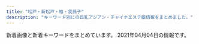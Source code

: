 ```yaml
---
title: "松戸・新松戸・柏・我孫子"
description: "キーワード別にの巨乳アジアン・チャイナエステ嬢情報をまとめました。"
---
```


新着画像と新着キーワードをまとめています。
2021年04月04日の情報です。

<DmmAffiliateIns />
<KeywordTable
  shops={
    [
    {
        "keywords": {
            "84": 2,
            "86": 7,
            "E": 2,
            "88": 1,
            "F": 1,
            "C": 21,
            "D": 7,
            "87": 2
        },
        "name": "Rose Sea",
        "img_links": [
            "http://rosesea.info/img/st12.jpg",
            "http://rosesea.info/img/s5.jpg",
            "http://rosesea.info/img/r9.jpg",
            "http://rosesea.info/i/img/sta3.jpg",
            "http://rosesea.info/img/s10.jpg",
            "http://rosesea.info/img/st10.jpg",
            "http://rosesea.info/img/st05.jpg",
            "http://rosesea.info/img/s9.jpg",
            "http://rosesea.info/img/sta10.jpg",
            "http://rosesea.info/img/st4.jpg",
            "http://rosesea.info/img/sta11.jpg",
            "http://rosesea.info/img/st7.jpg",
            "http://rosesea.info/img/s7.jpg",
            "http://rosesea.info/img/st1.jpg",
            "http://rosesea.info/img/sta5.jpg",
            "http://rosesea.info/img/sta13.jpg",
            "http://rosesea.info/i/img/sta13.jpg",
            "http://rosesea.info/img/sta12.jpg",
            "http://rosesea.info/i/img/r3.jpg",
            "http://rosesea.info/img/sta1.jpg",
            "http://rosesea.info/img/st13.jpg",
            "http://rosesea.info/img/sta6.jpg",
            "http://rosesea.info/img/sta7.jpg",
            "http://rosesea.info/img/sta3.jpg",
            "http://rosesea.info/i/img/sta9.jpg",
            "http://rosesea.info/img/botton.jpg",
            "http://rosesea.info/i/img/sta6.jpg",
            "http://rosesea.info/i/img/sta2.jpg",
            "http://rosesea.info/i/img/r4.jpg",
            "http://rosesea.info/img/st9.jpg",
            "http://rosesea.info/img/mo.png",
            "http://rosesea.info/img/sta8.jpg",
            "http://rosesea.info/i/img/sta11.jpg",
            "http://rosesea.info/img/fla.jpg",
            "http://rosesea.info/i/img/acc.jpg",
            "http://rosesea.info/i/img/sta10.jpg",
            "http://rosesea.info/img/st3.jpg",
            "http://rosesea.info/img/st5.jpg",
            "http://rosesea.info/i/img/r1.jpg",
            "http://rosesea.info/img/st8.jpg",
            "http://rosesea.info/img/sta9.jpg",
            "http://rosesea.info/img/sta4.jpg",
            "http://rosesea.info/i/img/sta1.jpg",
            "http://rosesea.info/img/st11.jpg",
            "http://rosesea.info/i/img/sta7.jpg",
            "http://rosesea.info/img/s8.jpg",
            "http://rosesea.info/i/img/sta5.jpg",
            "http://rosesea.info/img/s13.jpg",
            "http://rosesea.info/i/img/sta4.jpg",
            "http://rosesea.info/img/s12.jpg",
            "http://rosesea.info/i/img/sta12.jpg",
            "http://rosesea.info/i/img/sta8.jpg",
            "http://rosesea.info/i/img/r2.jpg",
            "http://rosesea.info/img/s11.jpg",
            "http://rosesea.info/img/s6.jpg",
            "http://rosesea.info/img/st6.jpg"
        ],
        "url": "http://rosesea.info/",
        "station": "JR\u65b0\u677e\u6238\u99c5"
    },
    {
        "img_links": [
            "http://coatour.xyz/templets/default/picture/interior_t.jpg",
            "http://coatour.xyz/templets/default/picture/news.jpg",
            "http://coatour.xyz/uploads/201008/1-20100Q4592T40.jpg",
            "http://coatour.xyz/uploads/180621/1-1P621101232H4.png",
            "http://coatour.xyz/uploads/180620/1-1P62010193X63.jpg",
            "http://coatour.xyz/uploads/181211/1-1Q2111433162D.jpg",
            "http://coatour.xyz/uploads/180620/1-1P62010154K00.png",
            "http://coatour.xyz/templets/default/picture/staff_t.jpg",
            "http://coatour.xyz/templets/default/picture/rec1.png",
            "http://coatour.xyz/uploads/allimg/180620/1-1P6201013133b.jpg",
            "http://coatour.xyz/templets/default/picture/head.jpg",
            "http://coatour.xyz/uploads/210209/1-2102091H2003E.jpg",
            "http://coatour.xyz/uploads/201008/1-20100Q45952415.jpg",
            "http://coatour.xyz/uploads/201008/1-20100Q45T3919.jpg"
        ],
        "url": "http://coatour.xyz/",
        "name": "\u3075\u308f\u3075\u308f",
        "station": "JR\u99ac\u6a4b\u99c5\u897f\u53e3",
        "keywords": {}
    },
    {
        "station": "\u516b\u67f1\u99c5\u5357\u53e3",
        "img_links": [
            "http://yuen.est-u.com/images/index_10.png",
            "http://yuen.est-u.com/images/index_05.png",
            "http://yuen.est-u.com/images/staff_08.png",
            "http://yuen.est-u.com/images/index_12.png",
            "http://yuen.est-u.com/images/index_06.png",
            "http://yuen.est-u.com/images/pick_08.png",
            "http://yuen.est-u.com/images/index_08.png",
            "http://yuen.est-u.com/images/index_04.png"
        ],
        "url": "http://yuen.est-u.com/",
        "keywords": {},
        "name": "\u512a\u82d1"
    },
    {
        "station": "JR\u65b0\u677e\u6238\u99c5\u6771\u53e3",
        "img_links": [
            "http://loveseven.este88.com/images/yuki1.jpg",
            "http://loveseven.este88.com/i/120/ai1.jpg",
            "http://loveseven.este88.com/img/ai1.jpg",
            "http://loveseven.este88.com/i/80/ai1.jpg",
            "http://loveseven.este88.com/gals/yuki1.jpg",
            "http://loveseven.este88.com/i/80/sora1.jpg",
            "http://loveseven.este88.com/i/img/r4.jpg",
            "http://loveseven.este88.com/i/img/r5.jpg",
            "http://loveseven.este88.com/images/qr.jpg",
            "http://loveseven.este88.com/img/nana1.jpg",
            "http://loveseven.este88.com/i/120/nana1.jpg",
            "http://loveseven.este88.com/gals/sora1.jpg",
            "http://loveseven.este88.com/gals/nana1.jpg",
            "http://loveseven.este88.com/i/120/sora1.jpg",
            "http://loveseven.este88.com/img/sora1.jpg",
            "http://loveseven.este88.com/gals/yuyu1.jpg",
            "http://loveseven.este88.com/gals/sakura1.jpg",
            "http://loveseven.este88.com/img/kaori1.jpg",
            "http://loveseven.este88.com/i/img/r2.jpg",
            "http://loveseven.este88.com/i/80/nana1.jpg",
            "http://loveseven.este88.com/images/kd.jpg",
            "http://loveseven.este88.com/i/80/kaori1.jpg",
            "http://loveseven.este88.com/gals/sati1.jpg",
            "http://loveseven.este88.com/i/80/sakura1.jpg",
            "http://loveseven.este88.com/images/sora1.jpg",
            "http://loveseven.este88.com/images/kp1.png",
            "http://loveseven.este88.com/images/sakura1.jpg",
            "http://loveseven.este88.com/img/yuki1.jpg",
            "http://loveseven.este88.com/i/120/kaori1.jpg",
            "http://loveseven.este88.com/img/sakura1.jpg",
            "http://loveseven.este88.com/i/120/yuki1.jpg",
            "http://loveseven.este88.com/images/nana1.jpg",
            "http://loveseven.este88.com/images/kp2.png",
            "http://loveseven.este88.com/gals/kaori1.jpg",
            "http://loveseven.este88.com/i/img/r1.jpg",
            "http://loveseven.este88.com/i/120/sakura1.jpg",
            "http://loveseven.este88.com/images/kp3.png",
            "http://loveseven.este88.com/images/kaori1.jpg",
            "http://loveseven.este88.com/i/80/yuki1.jpg",
            "http://loveseven.este88.com/i/img/r3.jpg"
        ],
        "name": "\u4e03\u611b",
        "url": "http://loveseven.este88.com/",
        "keywords": {}
    },
    {
        "name": "\u30b8\u30e3\u30b9\u30df\u30f3",
        "url": "https://js.uouono.com/",
        "station": "JR\u65b0\u677e\u6238\u99c5\u6771\u53e3",
        "img_links": [],
        "keywords": {}
    },
    {
        "img_links": [
            "http://mitsuka.ests.jp/images/room2.jpg",
            "http://mitsuka.ests.jp/photos/sites/20/2021/03/2021032604093987.jpg",
            "http://mitsuka.ests.jp/photos/sites/20/2019/10/2019100207010162.jpg",
            "http://mitsuka.ests.jp/photos/sites/20/2021/03/2021030906423794.jpg",
            "http://mitsuka.ests.jp/photos/sites/20/2020/10/2020100907545181.jpg",
            "http://mitsuka.ests.jp/images/mobile.jpg",
            "http://mitsuka.ests.jp/photos/sites/20/2021/03/2021030402004627.jpg",
            "http://mitsuka.ests.jp/photos/sites/20/2020/02/2020022006113363.jpg",
            "http://mitsuka.ests.jp/photos/sites/20/2020/10/2020102808032533.jpg",
            "http://mitsuka.ests.jp/images/news.png",
            "http://mitsuka.ests.jp/images/s1.jpg",
            "http://mitsuka.ests.jp/photos/sites/20/2021/03/2021031705374973.jpg",
            "http://mitsuka.ests.jp/photos/sites/20/2019/10/2019100207010087.jpg",
            "http://mitsuka.ests.jp/images/top.png",
            "http://mitsuka.ests.jp/photos/sites/20/2020/06/2020062205143284.jpg",
            "http://mitsuka.ests.jp/images/room3.jpg",
            "http://mitsuka.ests.jp/images/s3.jpg",
            "http://mitsuka.ests.jp/photos/sites/20/2021/03/2021033108561634.jpg",
            "http://mitsuka.ests.jp/photos/sites/20/2021/01/2021011904014642.jpg",
            "http://mitsuka.ests.jp/photos/sites/20/2020/01/2020011406585124.jpg",
            "http://mitsuka.ests.jp/photos/sites/20/2019/12/2019121608053268.jpg",
            "http://mitsuka.ests.jp/images/room1.jpg",
            "http://mitsuka.ests.jp/images/room4.jpg",
            "http://mitsuka.ests.jp/photos/sites/20/2020/06/202006080219203.jpg",
            "http://mitsuka.ests.jp/photos/sites/20/2020/07/2020072003581899.jpg",
            "http://mitsuka.ests.jp/photos/sites/20/2019/12/2019121608040655.jpg",
            "http://mitsuka.ests.jp/images/s_staff.png",
            "http://mitsuka.ests.jp/images/s_link.png",
            "http://mitsuka.ests.jp/photos/sites/20/2020/12/2020120104590314.jpg"
        ],
        "station": "\u6d41\u5c71\u304a\u304a\u305f\u304b\u306e\u68ee\u99c5\u6771\u53e3",
        "keywords": {
            "D": 266,
            "86": 95,
            "85": 114,
            "E": 76,
            "87": 114,
            "83": 19
        },
        "url": "http://mitsuka.ests.jp/",
        "name": "\u871c\u82b1\uff5e\u307f\u3064\u304b\uff5e"
    },
    {
        "station": "JR\u65b0\u677e\u6238\u99c5",
        "keywords": {},
        "url": "https://sumire08.com/",
        "name": "\u3059\u307f\u308c",
        "img_links": [
            "https://sumire08.com/wp-content/uploads/2019/03/\u30ab\u30e9\u30e0\u5185-160x90.jpg",
            "https://sumire08.com/wp-content/uploads/2020/11/ACE363F2-F98D-48C1-84E6-EC0D7CEFEC29-620x1024.jpeg",
            "https://sumire08.com/wp-content/uploads/2019/07/56009B85-F870-4B3B-9FF8-21CD8C0EC755-120x68.jpeg",
            "https://sumire08.com/wp-content/uploads/2019/11/A1FF9216-A1C9-4205-8DC9-0A48CDB67CB8-160x90.jpeg",
            "https://sumire08.com/wp-content/uploads/2019/04/2273563C-B96C-4F4F-96A6-F02AA3E97574-160x90.jpeg",
            "https://sumire08.com/wp-content/uploads/2019/03/8061AAED-5A22-454C-9644-258D4AAA56D9.jpeg",
            "https://sumire08.com/wp-content/uploads/2019/04/0F128314-036C-4543-A30F-34393EB31366-160x90.jpeg",
            "https://sumire08.com/wp-content/uploads/2019/09/\u30e2\u30d0\u30a4\u30eb\u7528\u30b9\u30e9\u30a4\u30c0\u30fc\u30a4\u30e1\u30fc\u30b8\u4e2d\u5fc31.jpg",
            "https://sumire08.com/wp-content/uploads/2019/07/0198D22C-A5E9-448B-8246-2D1FD87415E9-160x90.jpeg",
            "https://sumire08.com/wp-content/uploads/2021/03/0E5A8739-FE27-471F-B978-65F978347D00.jpeg",
            "https://sumire08.com/wp-content/uploads/2019/03/5BF21ED1-6E3F-40F5-90F5-AFF002B0F4D1.jpeg",
            "https://sumire08.com/wp-content/uploads/2020/09/C4DE7C44-6432-4BEF-963C-6B836897424D.jpeg",
            "https://sumire08.com/wp-content/uploads/2019/09/22C5211A-5CE9-4FF7-9597-C84C6EC9D2C3.jpeg",
            "https://sumire08.com/wp-content/uploads/2019/03/GK069_350A.jpg",
            "https://sumire08.com/wp-content/uploads/2019/07/1B69056E-3F5C-4E99-8B7F-71E6004F2AB9-160x90.jpeg",
            "https://sumire08.com/wp-content/uploads/2019/06/88DA8E06-DC87-471F-97D2-9B35F6C1EAF9-160x90.jpeg",
            "https://sumire08.com/wp-content/uploads/2019/04/321B3864-B704-4F0A-90DA-22A3998EA845-120x68.jpeg",
            "https://sumire08.com/wp-content/uploads/2020/09/83419704-8AFB-4BAF-B5EC-E2B52BD5DF7C-160x90.jpeg",
            "https://sumire08.com/wp-content/uploads/2019/07/0198D22C-A5E9-448B-8246-2D1FD87415E9-300x200.jpeg",
            "https://sumire08.com/wp-content/uploads/2020/09/C4DE7C44-6432-4BEF-963C-6B836897424D-120x68.jpeg",
            "https://sumire08.com/wp-content/uploads/2020/09/C4DE7C44-6432-4BEF-963C-6B836897424D-320x180.jpeg",
            "https://sumire08.com/wp-content/uploads/2020/09/898DFBCC-F518-4ADA-8E86-C6273285E9FE-160x90.jpeg",
            "https://sumire08.com/wp-content/uploads/2019/09/EB42FB7E-BD9E-4F28-9D22-7A60CCAA617C.jpeg",
            "https://sumire08.com/wp-content/uploads/2019/03/\u30ab\u30e9\u30e0\u51852.jpg",
            "https://sumire08.com/wp-content/uploads/2019/12/DF8A2798-2499-4D49-9A9B-F667ADE3EC76-160x90.jpeg",
            "https://sumire08.com/wp-content/uploads/2020/09/83419704-8AFB-4BAF-B5EC-E2B52BD5DF7C.jpeg",
            "https://sumire08.com/wp-content/uploads/2019/09/\u30e1\u30a4\u30f3\u30b9\u30e9\u30a4\u30c0\u30fc\u30a4\u30e1\u30fc\u30b8\u4e2d\u5fc31.jpg",
            "https://sumire08.com/wp-content/uploads/2021/01/530A7214-3FCA-4354-AF63-D6B0D158BF0D-160x90.jpeg",
            "https://sumire08.com/wp-content/uploads/2019/07/0198D22C-A5E9-448B-8246-2D1FD87415E9-300x180.jpeg",
            "https://sumire08.com/wp-content/uploads/2019/06/88DA8E06-DC87-471F-97D2-9B35F6C1EAF9-120x68.jpeg",
            "https://sumire08.com/wp-content/uploads/2019/07/WeChat-Image_20190726200941.jpg",
            "https://sumire08.com/wp-content/uploads/2019/05/S__2785293.jpg",
            "https://sumire08.com/wp-content/uploads/2019/06/FAC1DEBE-4029-4907-928C-E59005546A98-160x90.jpeg",
            "https://sumire08.com/wp-content/uploads/2020/09/DC01A3CA-FF4D-4AC3-8B2E-1519635952C3-120x68.jpeg",
            "https://sumire08.com/wp-content/uploads/2019/03/gahag-0115202049.jpg",
            "https://sumire08.com/wp-content/uploads/2019/03/1150EB8A-7284-4825-AF6E-AAD665667452.jpeg",
            "https://sumire08.com/wp-content/uploads/2020/09/DC01A3CA-FF4D-4AC3-8B2E-1519635952C3.jpeg",
            "https://sumire08.com/wp-content/uploads/2019/07/56009B85-F870-4B3B-9FF8-21CD8C0EC755-160x90.jpeg",
            "https://sumire08.com/wp-content/uploads/2019/03/bk004-1.jpg",
            "https://sumire08.com/wp-content/uploads/2020/09/83419704-8AFB-4BAF-B5EC-E2B52BD5DF7C-320x180.jpeg",
            "https://sumire08.com/wp-content/uploads/2019/04/321B3864-B704-4F0A-90DA-22A3998EA845-160x90.jpeg",
            "https://sumire08.com/wp-content/uploads/2019/03/4EBE579C-CE3E-4804-8620-E11E8D58FB25.jpeg",
            "https://sumire08.com/wp-content/uploads/2020/01/345F71DC-DE68-446D-B19D-93DC50E55B5C-160x90.jpeg",
            "https://sumire08.com/wp-content/uploads/2019/07/0198D22C-A5E9-448B-8246-2D1FD87415E9-120x68.jpeg",
            "https://sumire08.com/wp-content/uploads/2020/09/25417438-E741-4545-8F8C-7CDFA7B1999B-120x68.jpeg",
            "https://sumire08.com/wp-content/uploads/2020/09/26A536F1-D971-4250-B6B1-462478AF073D-160x90.jpeg",
            "https://sumire08.com/wp-content/uploads/2019/03/F2D097A4-58DB-4C0B-83BD-588C246E7AAA-160x90.jpeg",
            "https://sumire08.com/wp-content/uploads/2020/09/92477948-FF9B-45E6-9332-B09153F1CC19.jpeg",
            "https://sumire08.com/wp-content/uploads/2019/06/88DA8E06-DC87-471F-97D2-9B35F6C1EAF9-320x180.jpeg",
            "https://sumire08.com/wp-content/uploads/2019/06/4D842BE5-A516-461E-84CF-083FDE3D5314-160x90.jpeg",
            "https://sumire08.com/wp-content/uploads/2020/09/C4AAD404-2CE0-491A-A0AB-7658AD4D3871-160x90.jpeg",
            "https://sumire08.com/wp-content/uploads/2019/07/836D4D0B-3584-48E2-960E-AEDE1593D320.jpeg",
            "https://sumire08.com/wp-content/uploads/2020/09/25417438-E741-4545-8F8C-7CDFA7B1999B-320x180.jpeg",
            "https://sumire08.com/wp-content/uploads/2019/03/image-160x90.jpg",
            "https://sumire08.com/wp-content/uploads/2020/09/898DFBCC-F518-4ADA-8E86-C6273285E9FE-120x68.jpeg",
            "https://sumire08.com/wp-content/uploads/2019/12/52D3B834-F387-49C6-AD74-8A6A74D81D48-160x90.jpeg",
            "https://sumire08.com/wp-content/uploads/2020/09/898DFBCC-F518-4ADA-8E86-C6273285E9FE.jpeg",
            "https://sumire08.com/wp-content/uploads/2019/03/main1920-1-160x90.jpg",
            "https://sumire08.com/wp-content/uploads/2020/09/DC01A3CA-FF4D-4AC3-8B2E-1519635952C3-320x180.jpeg",
            "https://sumire08.com/wp-content/uploads/2019/04/2273563C-B96C-4F4F-96A6-F02AA3E97574-120x68.jpeg",
            "https://sumire08.com/wp-content/uploads/2020/09/C4AAD404-2CE0-491A-A0AB-7658AD4D3871-120x68.jpeg",
            "https://sumire08.com/wp-content/uploads/2019/03/bk004-1-160x90.jpg",
            "https://sumire08.com/wp-content/uploads/2019/06/88DA8E06-DC87-471F-97D2-9B35F6C1EAF9.jpeg",
            "https://sumire08.com/wp-content/uploads/2019/09/\u30b3\u30f3\u30c6\u30f3\u30c41A.jpg",
            "https://sumire08.com/wp-content/uploads/2020/09/91D13174-8B74-4941-BB54-8F2BD086B680-120x68.jpeg",
            "https://sumire08.com/wp-content/uploads/2020/09/92477948-FF9B-45E6-9332-B09153F1CC19-160x90.jpeg",
            "https://sumire08.com/wp-content/themes/cocoon-master/images/no-image-160.png",
            "https://sumire08.com/wp-content/uploads/2019/09/top_03.jpg",
            "https://sumire08.com/wp-content/uploads/2019/04/056E9668-8936-4183-9339-0EC56BB0B591.jpeg",
            "https://sumire08.com/wp-content/uploads/2019/06/EB745AF9-1651-4266-B473-E84442AAE4A6-160x90.jpeg",
            "https://sumire08.com/wp-content/uploads/2019/03/C1DCB76F-6CC5-4F7B-B8D1-F0E1072BFD8B.jpeg",
            "https://sumire08.com/wp-content/uploads/2021/03/BEAB89DD-36A4-430C-86AF-25C6D5175B56-240x180.png",
            "https://sumire08.com/wp-content/uploads/2020/09/83419704-8AFB-4BAF-B5EC-E2B52BD5DF7C-120x68.jpeg",
            "https://sumire08.com/wp-content/uploads/2019/09/12791E13-31BE-4C40-A77F-A967E5FB1622.jpeg",
            "https://sumire08.com/wp-content/uploads/2019/06/FA1314BC-C8A1-428B-A668-A693A8969285-160x90.jpeg",
            "https://sumire08.com/wp-content/uploads/2020/09/C4AAD404-2CE0-491A-A0AB-7658AD4D3871-320x180.jpeg",
            "https://sumire08.com/wp-content/uploads/2020/09/C4AAD404-2CE0-491A-A0AB-7658AD4D3871.jpeg",
            "https://sumire08.com/wp-content/uploads/2020/09/25417438-E741-4545-8F8C-7CDFA7B1999B-160x90.jpeg",
            "https://sumire08.com/wp-content/uploads/2020/09/74EB8777-E396-43D8-8098-FFF449CF98DB-644x1024.jpeg",
            "https://sumire08.com/wp-content/uploads/2019/03/859E09EF-886F-4C35-B000-A366C2B292EC.jpeg",
            "https://sumire08.com/wp-content/uploads/2019/03/B6BB0A08-2659-4F1B-BCF6-F5FE2B6F3701.jpeg",
            "https://sumire08.com/wp-content/uploads/2020/09/898DFBCC-F518-4ADA-8E86-C6273285E9FE-320x180.jpeg",
            "https://sumire08.com/wp-content/uploads/2019/09/325878A1-1C55-49AC-8BD6-C53B3C6D76D0.jpeg",
            "https://sumire08.com/wp-content/uploads/2020/09/44A30A8D-E1A7-479A-BDD3-B7EAC5E292BD-614x1024.jpeg",
            "https://sumire08.com/wp-content/uploads/2020/09/DC01A3CA-FF4D-4AC3-8B2E-1519635952C3-160x90.jpeg",
            "https://sumire08.com/wp-content/uploads/2019/03/image.jpg",
            "https://sumire08.com/wp-content/uploads/2019/03/21E4A043-87C3-4B75-895F-E0FBDC8E99A9.jpeg",
            "https://sumire08.com/wp-content/uploads/2020/09/619B0F47-FB65-4ABE-8732-303480020B26-320x180.jpeg"
        ]
    },
    {
        "station": "JR\u5357\u67cf\u99c5\u897f\u53e3",
        "img_links": [
            "http://melpomene-est.xyz/images/b6.jpg",
            "http://melpomene-est.xyz/images/b1.jpg",
            "http://melpomene-est.xyz/images/b4.jpg",
            "http://melpomene-est.xyz/images/cg07.jpg",
            "http://melpomene-est.xyz/images/cg06.jpg",
            "http://melpomene-est.xyz/images/cg05.jpg",
            "http://melpomene-est.xyz/images/cg02.jpg",
            "http://melpomene-est.xyz/images/roser.png",
            "http://melpomene-est.xyz/images/rosel.png",
            "http://melpomene-est.xyz/images/tel.png",
            "http://melpomene-est.xyz/images/b3.jpg",
            "http://melpomene-est.xyz/images/cg08.jpg",
            "http://melpomene-est.xyz/images/b2.jpg",
            "http://melpomene-est.xyz/images/cg10.jpg",
            "http://melpomene-est.xyz/images/cg03.jpg",
            "http://melpomene-est.xyz/images/b5.jpg",
            "http://melpomene-est.xyz/images/cg01.jpg"
        ],
        "url": "http://melpomene-est.xyz/",
        "keywords": {
            "86": 46
        },
        "name": "\u30df\u30eb\u30ad\u30fc"
    },
    {
        "img_links": [
            "http://sora.jpn.cm/images/s_info.png",
            "http://sora.jpn.cm/images/3.jpg",
            "http://sora.jpn.cm/images/room3.jpg",
            "http://sora.jpn.cm/images/room4.jpg",
            "http://sora.jpn.cm/photos/sites/31/2021/03/2021030212293613.jpg",
            "http://sora.jpn.cm/images/line1.png",
            "http://sora.jpn.cm/photos/sites/31/2021/03/202103021229346.jpg",
            "http://sora.jpn.cm/images/mobile.jpg",
            "http://sora.jpn.cm/images/4.jpg",
            "http://sora.jpn.cm/photos/sites/31/2020/10/2020102911360879.jpg",
            "http://sora.jpn.cm/images/top.png",
            "http://sora.jpn.cm/photos/sites/31/2020/09/2020091914553512.jpg",
            "http://sora.jpn.cm/images/room1.jpg",
            "http://sora.jpn.cm/images/1.jpg",
            "http://sora.jpn.cm/images/2.jpg",
            "http://sora.jpn.cm/images/s_link.jpg",
            "http://sora.jpn.cm/images/room2.jpg",
            "http://sora.jpn.cm/images/s_staff.jpg"
        ],
        "name": "\u60a0\u697d",
        "url": "http://sora.jpn.cm/",
        "station": "JR\u5317\u677e\u6238\u99c5\u6771\u53e3",
        "keywords": {
            "C": 12,
            "85": 15,
            "86": 5,
            "D": 20
        }
    },
    {
        "name": "Love\u3086\u3086",
        "station": "JR\u67cf\u99c5\u897f\u53e3",
        "img_links": [
            "http://massage-relax.blue/images/an_4_01.jpg",
            "http://massage-relax.blue/images/an_5_02.jpg",
            "http://massage-relax.blue/images/an_2_01.jpg",
            "http://massage-relax.blue/images/staff_images/cg071.jpg",
            "http://massage-relax.blue/images/slider/slide3s.png",
            "http://massage-relax.blue/images/slider/slide1s.png",
            "http://massage-relax.blue/images/slider/slide1.png",
            "http://massage-relax.blue/images/staff_images/cg01.jpg",
            "http://massage-relax.blue/images/an_1_02.jpg",
            "http://massage-relax.blue/images/staff_images/cg06.jpg",
            "http://massage-relax.blue/images/staff_images/cg07.jpg",
            "http://massage-relax.blue/images/an_6_01.jpg",
            "http://massage-relax.blue/images/an_1_01.jpg",
            "http://massage-relax.blue/images/staff_images/cg051.jpg",
            "http://massage-relax.blue/images/slider/slide3.png",
            "http://massage-relax.blue/images/an_3_02.jpg",
            "http://massage-relax.blue/images/an_3_01.jpg",
            "http://massage-relax.blue/images/no.png",
            "http://massage-relax.blue/images/index_01.jpg",
            "http://massage-relax.blue/images/staff_images/cg03.jpg",
            "http://massage-relax.blue/images/ff.jpg",
            "http://massage-relax.blue/images/slider/slide2s.png",
            "http://massage-relax.blue/images/slider/slide2.png",
            "http://massage-relax.blue/images/an_4_02.jpg",
            "http://massage-relax.blue/images/an_6_02.jpg",
            "http://massage-relax.blue/images/an_5_01.jpg",
            "http://massage-relax.blue/images/an_2_02.jpg",
            "http://massage-relax.blue/images/staff_images/cg05.jpg",
            "http://massage-relax.blue/images/staff_images/cg072.jpg",
            "http://massage-relax.blue/images/staff_images/cg02.jpg",
            "http://massage-relax.blue/images/staff_images/cg031.jpg"
        ],
        "url": "http://massage-relax.blue/",
        "keywords": {
            "86": 6,
            "D": 4,
            "F": 1,
            "E": 1
        }
    },
    {
        "keywords": {
            "83": 1,
            "88": 2,
            "D": 16,
            "E": 1,
            "87": 5,
            "C": 32,
            "86": 10,
            "85": 3
        },
        "url": "http://silent-wall.xyz.mn/",
        "img_links": [
            "http://silent-wall.xyz.mn/photos/sites/26/2019/05/2019061013025963.jpg",
            "http://silent-wall.xyz.mn/photos/sites/26/2021/03/2021031510300931.jpg",
            "http://silent-wall.xyz.mn/images/nbj3.jpg",
            "http://silent-wall.xyz.mn/images/room3.jpg",
            "http://silent-wall.xyz.mn/photos/sites/26/2019/05/2019051213110435.jpg",
            "http://silent-wall.xyz.mn/images/room1.jpg",
            "http://silent-wall.xyz.mn/images/room2.jpg",
            "http://silent-wall.xyz.mn/photos/sites/26/2021/04/2021040210341148.jpg",
            "http://silent-wall.xyz.mn/photos/sites/26/2019/06/2019060819212459.jpg",
            "http://silent-wall.xyz.mn/images/bj3.jpg",
            "http://silent-wall.xyz.mn/photos/sites/26/2019/05/201905121311038.jpg",
            "http://silent-wall.xyz.mn/images/tu.jpg",
            "http://silent-wall.xyz.mn/photos/sites/26/2019/05/2019052619312725.jpg",
            "http://silent-wall.xyz.mn/images/bj1.jpg",
            "http://silent-wall.xyz.mn/images/pick.jpg",
            "http://silent-wall.xyz.mn/photos/sites/26/2019/01/2019010421363971.jpeg",
            "http://silent-wall.xyz.mn/images/mail.jpg",
            "http://silent-wall.xyz.mn/photos/sites/26/2019/06/2019061013003011.jpg",
            "http://silent-wall.xyz.mn/images/top.jpg",
            "http://silent-wall.xyz.mn/images/s_staff.jpg",
            "http://silent-wall.xyz.mn/images/news.jpg",
            "http://silent-wall.xyz.mn/photos/sites/26/2021/02/2021022712521855.jpg",
            "http://silent-wall.xyz.mn/photos/sites/26/2019/06/2019062912023976.jpg",
            "http://silent-wall.xyz.mn/photos/sites/26/2019/06/2019061013003626.jpg",
            "http://silent-wall.xyz.mn/photos/sites/26/2019/06/2019061616372934.jpg",
            "http://silent-wall.xyz.mn/images/mobile.jpg",
            "http://silent-wall.xyz.mn/photos/sites/26/2020/10/2020101116211538.jpg",
            "http://silent-wall.xyz.mn/photos/sites/26/2019/11/2019110209065231.jpg",
            "http://silent-wall.xyz.mn/images/nbj1.jpg",
            "http://silent-wall.xyz.mn/images/nei1-3.jpg",
            "http://silent-wall.xyz.mn/images/room4.jpg",
            "http://silent-wall.xyz.mn/photos/sites/26/2019/11/2019112610413055.jpg",
            "http://silent-wall.xyz.mn/photos/sites/26/2019/06/2019060814103073.jpg",
            "http://silent-wall.xyz.mn/photos/sites/26/2019/05/2019052619312840.jpg",
            "http://silent-wall.xyz.mn/photos/sites/26/2021/04/2021040216052776.jpg",
            "http://silent-wall.xyz.mn/photos/sites/26/2019/06/2019060812033719.jpg",
            "http://silent-wall.xyz.mn/photos/sites/26/2019/06/2019061112474010.jpg",
            "http://silent-wall.xyz.mn/photos/sites/26/2021/04/2021040313402528.jpg",
            "http://silent-wall.xyz.mn/photos/sites/26/2021/02/2021021812054752.jpg",
            "http://silent-wall.xyz.mn/photos/sites/26/2021/03/202103161245548.jpg",
            "http://silent-wall.xyz.mn/photos/sites/26/2019/06/2019061012562797.jpg"
        ],
        "name": "\u30b5\u30a4\u30ec\u30f3\u30c8\u30a6\u30a9\u30fc\u30eb",
        "station": "JR\u67cf\u99c5\u6771\u53e3"
    },
    {
        "station": "JR\u6211\u5b6b\u5b50\u99c5\u5317\u53e3",
        "url": "http://www.blue.esjp.info/",
        "img_links": [
            "http://www.blue.esjp.info/files/020-02.jpg",
            "http://www.blue.esjp.info/images/mobile.png",
            "http://www.blue.esjp.info/files/020.jpg",
            "http://www.blue.esjp.info/files/005-02.jpg",
            "http://www.blue.esjp.info/files/011-02.jpg",
            "http://www.blue.esjp.info/images/link_line.png",
            "http://www.blue.esjp.info/files/021.jpg",
            "http://www.blue.esjp.info/images/shop/shop03.png",
            "http://www.blue.esjp.info/images/girl-z2.jpg",
            "http://www.blue.esjp.info/images/staff_line.png",
            "http://www.blue.esjp.info/images/bj3.png",
            "http://www.blue.esjp.info/images/shop/shop04.png",
            "http://www.blue.esjp.info/images/shop/shop02.png",
            "http://www.blue.esjp.info/images/infor.png",
            "http://www.blue.esjp.info/files/001.jpg",
            "http://www.blue.esjp.info/images/girl-z1.jpg",
            "http://www.blue.esjp.info/files/017.jpg",
            "http://www.blue.esjp.info/images/tit-infor.png",
            "http://www.blue.esjp.info/files/001-02.jpg",
            "http://www.blue.esjp.info/files/018.jpg",
            "http://www.blue.esjp.info/files/017-02.jpg",
            "http://www.blue.esjp.info/images/top.png",
            "http://www.blue.esjp.info/images/top_sche.png",
            "http://www.blue.esjp.info/files/018-02.jpg",
            "http://www.blue.esjp.info/files/005.jpg",
            "http://www.blue.esjp.info/images/shop/shop01.png",
            "http://www.blue.esjp.info/files/021-02.jpg",
            "http://www.blue.esjp.info/files/011.jpg"
        ],
        "name": "\u30cf\u30c1\u30df\u30c4",
        "keywords": {
            "86": 1,
            "87": 6,
            "D": 7
        }
    },
    {
        "name": "\u30a8\u30f3\u30b8\u30a7\u30eb\u30d9\u30d3\u30fc",
        "img_links": [
            "http://massage-est.com/images/cg07.jpg",
            "http://massage-est.com/images/sys.jpg",
            "http://massage-est.com/images/fbt.jpg",
            "http://massage-est.com/images/cg01.jpg",
            "http://massage-est.com/images/tit2.jpg",
            "http://massage-est.com/images/cg071.jpg",
            "http://massage-est.com/images/cg06.jpg",
            "http://massage-est.com/images/tit5.jpg",
            "http://massage-est.com/images/tit3.jpg",
            "http://massage-est.com/images/tit4.jpg",
            "http://massage-est.com/images/no.png",
            "http://massage-est.com/images/cg081.jpg",
            "http://massage-est.com/images/cg02.jpg",
            "http://massage-est.com/images/fbf.jpg",
            "http://massage-est.com/images/top.jpg",
            "http://massage-est.com/images/cg061.jpg",
            "http://massage-est.com/images/tit1.jpg",
            "http://massage-est.com/images/cg04.jpg",
            "http://massage-est.com/images/cg03.jpg",
            "http://massage-est.com/images/fla.jpg",
            "http://massage-est.com/images/cg08.jpg",
            "http://massage-est.com/images/cg041.jpg",
            "http://massage-est.com/images/cg05.jpg"
        ],
        "keywords": {
            "87": 1,
            "E": 7,
            "86": 8,
            "85": 2,
            "D": 3
        },
        "station": "JR\u67cf\u99c5\u897f\u53e3",
        "url": "http://massage-est.com/"
    },
    {
        "keywords": {
            "87": 36,
            "86": 24,
            "83": 12,
            "85": 12,
            "C": 36,
            "D": 48
        },
        "name": "\u9b45\u60d1-\u307f\u308f\u304f-",
        "img_links": [
            "http://www.miwaku.mensest.com/img/featured_post.jpg",
            "http://www.miwaku.mensest.com/photo_news/upimg/9715060542b19d065a_0.jpg",
            "http://www.miwaku.mensest.com/img/about_me.jpg",
            "http://www.miwaku.mensest.com/files/012-02.jpg",
            "http://www.miwaku.mensest.com/files/006-03.jpg",
            "http://www.miwaku.mensest.com/files/006-02.jpg",
            "http://www.miwaku.mensest.com/files/004.jpg",
            "http://www.miwaku.mensest.com/files/004-02.jpg",
            "http://www.miwaku.mensest.com/files/012-03.jpg",
            "http://www.miwaku.mensest.com/files/006.jpg",
            "http://www.miwaku.mensest.com/files/003-03.jpg",
            "http://www.miwaku.mensest.com/files/010-02.jpg",
            "http://www.miwaku.mensest.com/files/003-02.jpg",
            "http://www.miwaku.mensest.com/files/010-03.jpg",
            "http://www.miwaku.mensest.com/photo_news/upimg/572856035f5905b81e_0.jpg",
            "http://www.miwaku.mensest.com/files/005-03.jpg",
            "http://www.miwaku.mensest.com/files/003.jpg",
            "http://www.miwaku.mensest.com/files/012.jpg",
            "http://www.miwaku.mensest.com/files/005.jpg",
            "http://www.miwaku.mensest.com/files/004-03.jpg",
            "http://www.miwaku.mensest.com/photo_news/upimg/76147601b87ed4b8aa_2.jpg",
            "http://www.miwaku.mensest.com/files/001.jpg",
            "http://www.miwaku.mensest.com/files/001-03.jpg",
            "http://www.miwaku.mensest.com/files/005-02.jpg",
            "http://www.miwaku.mensest.com/files/010.jpg",
            "http://www.miwaku.mensest.com/files/001-02.jpg"
        ],
        "station": "\u5357\u6d41\u5c71\u99c5A1\u51fa\u53e3",
        "url": "http://www.miwaku.mensest.com/"
    },
    {
        "keywords": {},
        "name": "\u3072\u3068\u3081\u307c\u308c",
        "url": "http://www.a-hitomebore.info/",
        "img_links": [
            "http://www.a-hitomebore.info/uploads/hitomebore/2010/02/m3.jpg",
            "http://www.a-hitomebore.info/uploads/hitomebore/2010/02/room-4.jpg",
            "http://www.a-hitomebore.info/uploads/hitomebore/2010/02/sys3.jpg",
            "http://www.a-hitomebore.info/uploads/hitomebore/2010/02/room-2.jpg",
            "http://www.a-hitomebore.info/uploads/hitomebore/2010/02/room-3.jpg",
            "http://www.a-hitomebore.info/uploads/hitomebore/2017/12/kina20172.jpg",
            "http://www.a-hitomebore.info/uploads/hitomebore/2020/12/0E1C34DF-7842-44BF-9E9D-5D53DCA1A56D.jpeg",
            "http://www.a-hitomebore.info/uploads/hitomebore/2017/06/IMG_81123-300x151.jpg",
            "http://www.a-hitomebore.info/uploads/hitomebore/2010/02/room-5.jpg",
            "http://www.a-hitomebore.info/uploads/hitomebore/2010/02/m02.jpg",
            "http://www.a-hitomebore.info/uploads/hitomebore/2021/01/5D8218E4-AF3F-4C3E-BD0E-5351227C492D.jpeg",
            "http://www.a-hitomebore.info/uploads/hitomebore/2017/10/risa201710.jpg",
            "http://www.a-hitomebore.info/uploads/hitomebore/2010/02/m1.jpg",
            "http://www.a-hitomebore.info/uploads/hitomebore/2010/02/m06.jpg",
            "http://www.a-hitomebore.info/uploads/hitomebore/images/no-photo.jpg",
            "http://www.a-hitomebore.info/uploads/hitomebore/2010/02/m5.jpg",
            "http://www.a-hitomebore.info/uploads/hitomebore/2010/02/campiagn7.jpg",
            "http://www.a-hitomebore.info/uploads/hitomebore/2010/02/m04.jpg",
            "http://www.a-hitomebore.info/uploads/hitomebore/2020/10/F3A49FB4-848F-4AE1-A598-5EF2811C0E62.jpeg",
            "http://www.a-hitomebore.info/uploads/hitomebore/2018/02/kumi.jpg",
            "http://www.a-hitomebore.info/uploads/hitomebore/2010/02/m01.jpg",
            "http://www.a-hitomebore.info/uploads/hitomebore/2015/02/head1.jpg",
            "http://www.a-hitomebore.info/uploads/hitomebore/2010/02/m6.jpg",
            "http://www.a-hitomebore.info/uploads/hitomebore/2010/02/m4.jpg",
            "http://www.a-hitomebore.info/uploads/hitomebore/2010/02/room-6.jpg",
            "http://www.a-hitomebore.info/uploads/hitomebore/2011/09/dajie.jpg",
            "http://www.a-hitomebore.info/uploads/hitomebore/2017/12/kina2017121.jpg",
            "http://www.a-hitomebore.info/uploads/hitomebore/2010/02/m2.jpg",
            "http://www.a-hitomebore.info/uploads/hitomebore/2010/02/m05.jpg",
            "http://www.a-hitomebore.info/uploads/hitomebore/2010/02/room-1.jpg",
            "http://www.a-hitomebore.info/uploads/hitomebore/2010/02/m03.jpg"
        ],
        "station": "JR\u65b0\u516b\u67f1\u99c5"
    },
    {
        "url": "http://more.esthe.me/",
        "img_links": [],
        "station": "JR\u67cf\u99c5\u5357\u53e3",
        "keywords": {},
        "name": "MORE\u30fb\u30e2\u30a2"
    },
    {
        "keywords": {
            "87": 20,
            "88": 4,
            "D": 24,
            "85": 2,
            "C": 26
        },
        "name": "\u307e\u3069\u308d\u307f",
        "station": "JR\u6211\u5b6b\u5b50\u99c5\u5357\u53e3",
        "img_links": [
            "http://www.madoromi.iesjp.com/files/012.jpg",
            "http://www.madoromi.iesjp.com/files/014.jpg",
            "http://www.madoromi.iesjp.com/files/006.jpg",
            "http://www.madoromi.iesjp.com/img/ttl_news.png",
            "http://www.madoromi.iesjp.com/img/ttl_info.png",
            "http://www.madoromi.iesjp.com/img/btn_blog.png",
            "http://www.madoromi.iesjp.com/files/008.jpg",
            "http://www.madoromi.iesjp.com/files/007.jpg",
            "http://www.madoromi.iesjp.com/files/010.jpg",
            "http://www.madoromi.iesjp.com/files/004.jpg",
            "http://www.madoromi.iesjp.com/img/goback.jpg",
            "http://www.madoromi.iesjp.com/files/011.jpg",
            "http://www.madoromi.iesjp.com/files/001.jpg",
            "http://www.madoromi.iesjp.com/img/tel.png",
            "http://www.madoromi.iesjp.com/files/005.jpg",
            "http://www.madoromi.iesjp.com/files/009.jpg",
            "http://www.madoromi.iesjp.com/files/002.jpg",
            "http://www.madoromi.iesjp.com/img/pickup.jpg",
            "http://www.madoromi.iesjp.com/img/btn_side_mobile.jpg",
            "http://www.madoromi.iesjp.com/files/003.jpg",
            "http://www.madoromi.iesjp.com/files/013.jpg"
        ],
        "url": "http://www.madoromi.iesjp.com/"
    },
    {
        "url": "http://aroma-esthe.biz/",
        "keywords": {},
        "name": "\u305b\u305b\u3089\u304e",
        "img_links": [
            "http://aroma-esthe.biz/css/m-top-right04.jpg",
            "http://aroma-esthe.biz/images/call.png",
            "http://aroma-esthe.biz/css/staff/staff02.png",
            "http://aroma-esthe.biz/css/m-top02.jpg",
            "http://aroma-esthe.biz/css/staff/staff01.png",
            "http://aroma-esthe.biz/css/m-head.jpg",
            "http://aroma-esthe.biz/css/staff/staff06.png",
            "http://aroma-esthe.biz/css/staff/staff04.png",
            "http://aroma-esthe.biz/css/top-left01.jpg",
            "http://aroma-esthe.biz/css/m-top-right01.jpg",
            "http://aroma-esthe.biz/css/m-top-right02.jpg",
            "http://aroma-esthe.biz/css/m-top-right03.jpg",
            "http://aroma-esthe.biz/css/m-yejiao.jpg",
            "http://aroma-esthe.biz/css/staff/staff05.png",
            "http://aroma-esthe.biz/css/staff/staff03.png",
            "http://aroma-esthe.biz/css/m-left.jpg",
            "http://aroma-esthe.biz/css/m-right.jpg"
        ],
        "station": "JR\u65b0\u516b\u67f1\u99c5"
    },
    {
        "name": "SecretGarden",
        "img_links": [
            "http://secretgarden0607.com/img/st03.jpg",
            "http://secretgarden0607.com/img/st022.jpg",
            "http://secretgarden0607.com/img/f1.jpg",
            "http://secretgarden0607.com/img/st12.jpg",
            "http://secretgarden0607.com/img/noo.png",
            "http://secretgarden0607.com/img/st01.jpg",
            "http://secretgarden0607.com/img/st012.jpg",
            "http://secretgarden0607.com/img/st06.jpg",
            "http://secretgarden0607.com/img/st073.jpg",
            "http://secretgarden0607.com/img/st033.jpg",
            "http://secretgarden0607.com/img/st121.jpg",
            "http://secretgarden0607.com/img/st061.jpg",
            "http://secretgarden0607.com/img/st123.jpg",
            "http://secretgarden0607.com/img/st013.jpg",
            "http://secretgarden0607.com/img/st034.jpg",
            "http://secretgarden0607.com/img/st02.jpg",
            "http://secretgarden0607.com/img/tit1.jpg",
            "http://secretgarden0607.com/img/st062.jpg",
            "http://secretgarden0607.com/img/st024.jpg",
            "http://secretgarden0607.com/img/st032.jpg",
            "http://secretgarden0607.com/img/st072.jpg",
            "http://secretgarden0607.com/img/tit.jpg",
            "http://secretgarden0607.com/img/st031.jpg",
            "http://secretgarden0607.com/img/st011.jpg",
            "http://secretgarden0607.com/img/st023.jpg",
            "http://secretgarden0607.com/img/st122.jpg",
            "http://secretgarden0607.com/img/st07.jpg",
            "http://secretgarden0607.com/img/st063.jpg",
            "http://secretgarden0607.com/img/no.png",
            "http://secretgarden0607.com/img/haya.jpg",
            "http://secretgarden0607.com/img/tit2.jpg",
            "http://secretgarden0607.com/img/st071.jpg",
            "http://secretgarden0607.com/img/st021.jpg"
        ],
        "keywords": {
            "87": 4,
            "86": 8
        },
        "url": "http://secretgarden0607.com/",
        "station": "JR\u65b0\u677e\u6238\u99c5"
    },
    {
        "keywords": {},
        "img_links": [
            "http://sobaniirune.iest.jp/images/top/top_02.jpg",
            "http://sobaniirune.iest.jp/images/top/top_05.jpg",
            "http://sobaniirune.iest.jp/images/top/top_01.jpg",
            "http://sobaniirune.iest.jp/images/home/top.jpg",
            "http://sobaniirune.iest.jp/images/top/top_08.png",
            "http://sobaniirune.iest.jp/images/top/top_03.jpg",
            "http://sobaniirune.iest.jp/images/top/top_04.jpg",
            "http://sobaniirune.iest.jp/images/top/top_06.jpg",
            "http://sobaniirune.iest.jp/images/page_top.png",
            "http://sobaniirune.iest.jp/images/staff_image/staf_04a.jpg"
        ],
        "name": "\u305d\u3070\u306b\u3044\u308b\u306d",
        "url": "http://sobaniirune.iest.jp/",
        "station": "JR\u99ac\u6a4b\u99c5\u897f\u53e3"
    },
    {
        "img_links": [],
        "station": "JR\u5929\u738b\u53f0\u99c5\u5357\u53e3",
        "url": "https://yui-aroma.com/",
        "keywords": {},
        "name": "\u7d50YUI"
    },
    {
        "keywords": {},
        "url": "https://crestage.est.cm/",
        "station": "JR\u67cf\u99c5\u6771\u53e3",
        "img_links": [],
        "name": "CRESTAGE"
    },
    {
        "url": "http://yasashiite.estx.net/",
        "name": "\u512a\u3057\u3044\u624b",
        "station": "JR\u677e\u6238\u99c5\u897f\u53e3",
        "keywords": {},
        "img_links": [
            "http://yasashiite.estx.net/images/s1.jpg",
            "http://yasashiite.estx.net/images/s6.jpg",
            "http://yasashiite.estx.net/images/index_04.jpg",
            "http://yasashiite.estx.net/images/k1.jpg",
            "http://yasashiite.estx.net/images/index_15.jpg",
            "http://yasashiite.estx.net/images/s3.jpg",
            "http://yasashiite.estx.net/images/a5.jpg",
            "http://yasashiite.estx.net/images/staff_03.jpg",
            "http://yasashiite.estx.net/images/a10.jpg",
            "http://yasashiite.estx.net/images/index_12.jpg",
            "http://yasashiite.estx.net/images/a4.jpg",
            "http://yasashiite.estx.net/images/index_05.jpg",
            "http://yasashiite.estx.net/images/a3.jpg",
            "http://yasashiite.estx.net/images/s5.jpg",
            "http://yasashiite.estx.net/images/index_07.jpg",
            "http://yasashiite.estx.net/images/a9.jpg",
            "http://yasashiite.estx.net/images/index_03.jpg",
            "http://yasashiite.estx.net/images/index_06.jpg",
            "http://yasashiite.estx.net/images/a1.jpg",
            "http://yasashiite.estx.net/images/a6.jpg",
            "http://yasashiite.estx.net/images/index_02.jpg",
            "http://yasashiite.estx.net/images/s2.jpg",
            "http://yasashiite.estx.net/images/index_14.jpg",
            "http://yasashiite.estx.net/images/index_17.jpg",
            "http://yasashiite.estx.net/images/a8.jpg",
            "http://yasashiite.estx.net/images/a2.jpg",
            "http://yasashiite.estx.net/images/staff_01.jpg",
            "http://yasashiite.estx.net/images/k2.jpg",
            "http://yasashiite.estx.net/images/a7.jpg",
            "http://yasashiite.estx.net/images/index_10.jpg",
            "http://yasashiite.estx.net/images/index_01.jpg"
        ]
    },
    {
        "name": "Pinky",
        "img_links": [
            "http://pinky.ests.jp/photos/sites/41/2018/04/2018041109544793.jpg",
            "http://pinky.ests.jp/images/staff0.jpg",
            "http://pinky.ests.jp/photos/sites/41/2018/05/2018052106183295.jpg",
            "http://pinky.ests.jp/photos/sites/41/2017/03/2.jpg",
            "http://pinky.ests.jp/photos/sites/41/2020/01/2020011013071732.jpg",
            "http://pinky.ests.jp/photos/sites/41/2020/12/2020122317221995.jpg",
            "http://pinky.ests.jp/images/news.jpg",
            "http://pinky.ests.jp/images/s_link.png",
            "http://pinky.ests.jp/photos/sites/41/2020/01/2020012717085182.jpg",
            "http://pinky.ests.jp/photos/sites/41/2019/04/201904271525014.jpg",
            "http://pinky.ests.jp/photos/sites/41/2019/05/2019050315541711.jpg",
            "http://pinky.ests.jp/photos/sites/41/2017/10/2017100310324927.jpg",
            "http://pinky.ests.jp/photos/sites/41/2017/11/2017111705455167.jpg",
            "http://pinky.ests.jp/photos/sites/41/2018/12/2018122816184851.jpg",
            "http://pinky.ests.jp/photos/sites/41/2020/08/2020080710524457.jpg",
            "http://pinky.ests.jp/images/girl-z2.jpg",
            "http://pinky.ests.jp/images/pick.jpg",
            "http://pinky.ests.jp/photos/sites/41/2020/03/202003311902414.jpg",
            "http://pinky.ests.jp/photos/sites/41/2016/12/staff13.jpg",
            "http://pinky.ests.jp/photos/sites/41/2018/02/2018021503571459.jpg",
            "http://pinky.ests.jp/photos/sites/41/2017/10/2017102104274221.jpeg",
            "http://pinky.ests.jp/photos/sites/41/2018/02/2018022305081948.jpg",
            "http://pinky.ests.jp/photos/sites/41/2021/02/2021020214092749.jpg",
            "http://pinky.ests.jp/photos/sites/41/2018/07/2018070904501423.jpg",
            "http://pinky.ests.jp/photos/sites/41/2017/10/2017100310321223.jpg",
            "http://pinky.ests.jp/photos/sites/41/2016/12/staff14.jpg",
            "http://pinky.ests.jp/photos/sites/41/2018/06/2018061105211179.jpg",
            "http://pinky.ests.jp/photos/sites/41/2018/05/2018050207171151.jpg",
            "http://pinky.ests.jp/photos/sites/41/2018/05/2018052407323023.jpg",
            "http://pinky.ests.jp/photos/sites/41/2018/05/2018051009221193.jpg",
            "http://pinky.ests.jp/photos/sites/41/2019/08/2019080916421967.jpg",
            "http://pinky.ests.jp/images/s_staff.png",
            "http://pinky.ests.jp/photos/sites/41/2017/07/01.jpg",
            "http://pinky.ests.jp/photos/sites/41/2020/07/2020070113444471.jpg",
            "http://pinky.ests.jp/photos/sites/41/2017/09/2017091609572086.jpg",
            "http://pinky.ests.jp/photos/sites/41/2019/08/2019082212025765.jpg",
            "http://pinky.ests.jp/images/mobile.jpg",
            "http://pinky.ests.jp/photos/sites/41/2018/02/2018021404565599.jpg",
            "http://pinky.ests.jp/images/girl-z1.jpg",
            "http://pinky.ests.jp/photos/sites/41/2019/03/2019032615535586.jpg",
            "http://pinky.ests.jp/photos/sites/41/2018/02/2018021903035949.jpg",
            "http://pinky.ests.jp/images/top.png",
            "http://pinky.ests.jp/photos/sites/41/2018/02/2018021206014711.jpg",
            "http://pinky.ests.jp/photos/sites/41/2020/01/2020011612505779.jpg",
            "http://pinky.ests.jp/photos/sites/41/2020/01/2020012318124421.jpg",
            "http://pinky.ests.jp/photos/sites/41/2020/01/2020011013071324.jpg",
            "http://pinky.ests.jp/photos/sites/41/2018/07/2018070506262885.jpg",
            "http://pinky.ests.jp/photos/sites/41/2021/01/2021010819010483.jpg",
            "http://pinky.ests.jp/photos/sites/41/2020/07/2020073117282581.jpg",
            "http://pinky.ests.jp/photos/sites/41/2018/09/201809050707425.jpg",
            "http://pinky.ests.jp/photos/sites/41/2019/01/2019011416495971.jpg",
            "http://pinky.ests.jp/photos/sites/41/2019/01/2019012814280336.jpg",
            "http://pinky.ests.jp/photos/sites/41/2019/08/2019082212000482.jpg",
            "http://pinky.ests.jp/photos/sites/41/2020/03/2020032718060170.jpg"
        ],
        "keywords": {
            "87": 4,
            "84": 1,
            "C": 54,
            "E": 2,
            "85": 11,
            "83": 5,
            "86": 7,
            "D": 17,
            "90": 1,
            "82": 1
        },
        "url": "http://pinky.ests.jp/",
        "station": "JR\u677e\u6238\u99c5\u6771\u53e3"
    },
    {
        "station": "\u6d41\u5c71\u304a\u304a\u305f\u304b\u306e\u68ee\u99c5\u897f\u53e3",
        "name": "\u96ea\u306e\u83ef",
        "img_links": [
            "http://yukinohana.iest.jp/images/top/top_06.jpg",
            "http://yukinohana.iest.jp/images/demo/slider/images/slide3.png",
            "http://yukinohana.iest.jp/images/top/top_08.png",
            "http://yukinohana.iest.jp/images/staff/staff_top.png",
            "http://yukinohana.iest.jp/images/top/top_01.jpg",
            "http://yukinohana.iest.jp/images/massage/massage_02b.jpg",
            "http://yukinohana.iest.jp/images/home/index_13.jpg",
            "http://yukinohana.iest.jp/images/staff_image/staff_06a.jpg",
            "http://yukinohana.iest.jp/images/top/top_02.jpg",
            "http://yukinohana.iest.jp/images/staff_image/staff_03a.jpg",
            "http://yukinohana.iest.jp/images/top/top_04.jpg",
            "http://yukinohana.iest.jp/images/home/top.jpg",
            "http://yukinohana.iest.jp/images/massage/massage_la.jpg",
            "http://yukinohana.iest.jp/images/demo/slider/images/slide2.png",
            "http://yukinohana.iest.jp/images/massage/massage_01b.jpg",
            "http://yukinohana.iest.jp/images/staff_image/staff_02a.jpg",
            "http://yukinohana.iest.jp/images/home/index_tel.jpg",
            "http://yukinohana.iest.jp/images/staff_one/staff_ba.png",
            "http://yukinohana.iest.jp/images/massage/massage_02a.jpg",
            "http://yukinohana.iest.jp/images/home/index_11.jpg",
            "http://yukinohana.iest.jp/images/massage/massage_01a.jpg",
            "http://yukinohana.iest.jp/images/massage/massage_03a.jpg",
            "http://yukinohana.iest.jp/images/staff_image/staff_04a.jpg",
            "http://yukinohana.iest.jp/images/massage/massage_04b.jpg",
            "http://yukinohana.iest.jp/images/index_page_top.png",
            "http://yukinohana.iest.jp/images/demo/slider/images/slide1.png",
            "http://yukinohana.iest.jp/images/top/top_05.jpg",
            "http://yukinohana.iest.jp/images/staff_image/staff_05a.jpg",
            "http://yukinohana.iest.jp/images/massage/massage_03b.jpg",
            "http://yukinohana.iest.jp/images/massage/massage_04a.jpg",
            "http://yukinohana.iest.jp/images/top/top_03.jpg"
        ],
        "url": "http://yukinohana.iest.jp/",
        "keywords": {}
    },
    {
        "name": "\u30aa\u30a2\u30b7\u30b9\uff5eOasis\uff5e",
        "keywords": {
            "87": 5,
            "C": 3,
            "D": 9,
            "86": 4,
            "88": 1,
            "85": 2
        },
        "img_links": [
            "http://www.oasis.masg.info/files/009.jpg",
            "http://www.oasis.masg.info/images/shop/shop02.jpg",
            "http://www.oasis.masg.info/files/005.jpg",
            "http://www.oasis.masg.info/files/011.jpg",
            "http://www.oasis.masg.info/files/004.jpg",
            "http://www.oasis.masg.info/files/013.jpg",
            "http://www.oasis.masg.info/files/008.jpg",
            "http://www.oasis.masg.info/files/006.jpg",
            "http://www.oasis.masg.info/images/bj2.jpg",
            "http://www.oasis.masg.info/files/003.jpg",
            "http://www.oasis.masg.info/images/r5.jpg",
            "http://www.oasis.masg.info/files/001.jpg",
            "http://www.oasis.masg.info/images/r2.jpg",
            "http://www.oasis.masg.info/images/shop/shop01.jpg",
            "http://www.oasis.masg.info/images/s_staff.png",
            "http://www.oasis.masg.info/images/pick.png",
            "http://www.oasis.masg.info/files/012.jpg",
            "http://www.oasis.masg.info/images/end.png",
            "http://www.oasis.masg.info/images/s_link.png",
            "http://www.oasis.masg.info/images/shop/shop04.jpg",
            "http://www.oasis.masg.info/images/news.png",
            "http://www.oasis.masg.info/files/010.jpg",
            "http://www.oasis.masg.info/images/r1.jpg",
            "http://www.oasis.masg.info/files/002.jpg",
            "http://www.oasis.masg.info/images/top.png",
            "http://www.oasis.masg.info/images/shop/shop03.jpg",
            "http://www.oasis.masg.info/images/r4.jpg",
            "http://www.oasis.masg.info/images/face.png"
        ],
        "station": "\u938c\u30f6\u8c37\u99c5\u6771\u53e3",
        "url": "http://www.oasis.masg.info/"
    },
    {
        "name": "\u59eb",
        "url": "http://hime.ests.co/",
        "station": "JR\u677e\u6238\u99c5\u6771\u53e3",
        "keywords": {
            "86": 4,
            "C": 1,
            "D": 4,
            "83": 1
        },
        "img_links": [
            "http://hime.ests.co/images/s_pick.jpg",
            "http://hime.ests.co/images/top.png",
            "http://hime.ests.co/images/room4.jpg",
            "http://hime.ests.co/photos/sites/27/2020/07/2020072809021138.jpg",
            "http://hime.ests.co/images/s_link.jpg",
            "http://hime.ests.co/photos/sites/27/2020/11/2020111505294566.jpg",
            "http://hime.ests.co/images/s_news.jpg",
            "http://hime.ests.co/images/end.png",
            "http://hime.ests.co/images/s3.jpg",
            "http://hime.ests.co/images/s1.jpg",
            "http://hime.ests.co/images/s_staff.jpg",
            "http://hime.ests.co/photos/sites/27/2020/11/2020111505294488.jpg",
            "http://hime.ests.co/images/room2.jpg",
            "http://hime.ests.co/images/room1.jpg",
            "http://hime.ests.co/images/room3.jpg",
            "http://hime.ests.co/images/info.jpg",
            "http://hime.ests.co/images/mobile.jpg",
            "http://hime.ests.co/photos/sites/27/2019/12/2019122608265227.jpg",
            "http://hime.ests.co/photos/sites/27/2019/12/2019122608134647.jpg"
        ]
    },
    {
        "url": "http://treat-arm.com/",
        "keywords": {},
        "img_links": [
            "http://treat-arm.com/css/top-left02.jpg",
            "http://treat-arm.com/staff/nao/01.jpg",
            "http://treat-arm.com/css/staff/new.jpg",
            "http://treat-arm.com/css/tel01.png",
            "http://treat-arm.com/css/nav/nav-005.jpg",
            "http://treat-arm.com/css/staff/up.jpg",
            "http://treat-arm.com/css/top02.jpg",
            "http://treat-arm.com/css/nav/nav-004.jpg",
            "http://treat-arm.com/staff/mimi/01.jpg",
            "http://treat-arm.com/css/nav/nav-002.jpg",
            "http://treat-arm.com/css/top-left0001.jpg",
            "http://treat-arm.com/css/nav/nav-001.jpg",
            "http://treat-arm.com/staff/sara/01.jpg",
            "http://treat-arm.com/css/nav/nav-006.jpg",
            "http://treat-arm.com/css/nav/nav-003.jpg"
        ],
        "name": "Lucky",
        "station": "JR\u5357\u67cf\u99c5\u897f\u53e3"
    },
    {
        "name": "Athena\uff5e\u30a2\u30c6\u30fc\u30ca\uff5e",
        "img_links": [
            "http://ninutctorlo.xyz/static/picture/top-right03.png",
            "http://ninutctorlo.xyz/images/bannar02.png",
            "http://ninutctorlo.xyz/uploads/210308/1-21030Q13315957.png",
            "http://ninutctorlo.xyz/uploads/210308/1-21030Q13124U2.png",
            "http://ninutctorlo.xyz/static/picture/top-right001.png",
            "http://ninutctorlo.xyz/static/picture/nav-002.png",
            "http://ninutctorlo.xyz/static/picture/nav-005.png",
            "http://ninutctorlo.xyz/static/picture/tel.png",
            "http://ninutctorlo.xyz/uploads/210308/1-21030Q1322L04.png",
            "http://ninutctorlo.xyz/images/bannar01.png",
            "http://ninutctorlo.xyz/uploads/210308/1-21030Q123494W.png",
            "http://ninutctorlo.xyz/static/picture/cam02.jpg",
            "http://ninutctorlo.xyz/static/picture/nav-001.png",
            "http://ninutctorlo.xyz/static/picture/baner.jpg",
            "http://ninutctorlo.xyz/static/picture/nav-003.png",
            "http://ninutctorlo.xyz/uploads/210308/1-21030Q13022241.png",
            "http://ninutctorlo.xyz/static/picture/nav-006.png",
            "http://ninutctorlo.xyz/static/picture/nav-004.png",
            "http://ninutctorlo.xyz/uploads/210308/1-21030Q12Z4223.png"
        ],
        "station": "JR\u5929\u738b\u53f0\u99c5\u5357\u53e3",
        "url": "http://ninutctorlo.xyz/",
        "keywords": {
            "85": 1,
            "86": 3,
            "D": 3,
            "\u80f8": 1,
            "F": 2,
            "E": 1,
            "94": 2
        }
    },
    {
        "station": "JR\u65b0\u677e\u6238\u99c5",
        "name": "\u30b9\u30a6\u30a3\u30fc\u30c8",
        "keywords": {
            "C": 22,
            "83": 22,
            "86": 11,
            "D": 22
        },
        "url": "http://sweet.ebb.jp/",
        "img_links": [
            "http://sweet.ebb.jp/2/uploadimg/1610612364.jpg",
            "http://sweet.ebb.jp/2/uploadimg/1565558725.jpg",
            "http://sweet.ebb.jp/2/uploadimg/1565950572.jpg",
            "http://sweet.ebb.jp/sys2.png",
            "http://sweet.ebb.jp/s1.png",
            "http://sweet.ebb.jp/interior_t.jpg",
            "http://sweet.ebb.jp/r1.jpg",
            "http://sweet.ebb.jp/staff_t.jpg",
            "http://sweet.ebb.jp/2/uploadimg/1610612372.jpg",
            "http://sweet.ebb.jp/2/uploadimg/1610608439.jpg",
            "http://sweet.ebb.jp/news.png",
            "http://sweet.ebb.jp/tel.jpg",
            "https://www.ebisu-mensesthe.jp/data/news/552265.jpg",
            "http://sweet.ebb.jp/ta.jpg",
            "http://sweet.ebb.jp/2/uploadimg/1613567657.jpg",
            "http://sweet.ebb.jp/2/uploadimg/1610612336.jpg",
            "http://sweet.ebb.jp/2/uploadimg/1613567647.jpg",
            "http://sweet.ebb.jp/2/uploadimg/1613567665.jpg",
            "http://sweet.ebb.jp/head.jpg"
        ]
    },
    {
        "url": "http://abigale.xyz.mn/",
        "img_links": [],
        "name": "Abigale\u30fb\u30a2\u30d3\u30ac\u30ec",
        "station": "JR\u677e\u6238\u99c5\u897f\u53e3",
        "keywords": {}
    },
    {
        "name": "\u695a\u3005\u5c4b",
        "keywords": {
            "D": 1,
            "C": 1,
            "87": 1,
            "89": 3
        },
        "img_links": [
            "http://sosoya.est888.com/css/staff/staff-02.jpg",
            "http://sosoya.est888.com/css/nav/nav04.png",
            "http://sosoya.est888.com/css/nav/nav01.png",
            "http://sosoya.est888.com/css/nav/nav05.png",
            "http://sosoya.est888.com/css/left.png",
            "http://sosoya.est888.com/css/nav/nav02.png",
            "http://sosoya.est888.com/css/right.png",
            "http://sosoya.est888.com/css/top004.jpg",
            "http://sosoya.est888.com/css/staff/staff-03.jpg",
            "http://sosoya.est888.com/css/staff/staff-04.jpg",
            "http://sosoya.est888.com/css/nav/nav03.png",
            "http://sosoya.est888.com/css/top02.jpg",
            "http://sosoya.est888.com/css/staff/staff-01.jpg",
            "http://sosoya.est888.com/css/staff/naiyo01.png",
            "http://sosoya.est888.com/css/staff/naiyo02.png",
            "http://sosoya.est888.com/css/nav/nav06.png",
            "http://sosoya.est888.com/css/head01.jpg",
            "http://sosoya.est888.com/css/top01.jpg"
        ],
        "url": "http://sosoya.est888.com/",
        "station": "JR\u677e\u6238\u99c5\u897f\u53e3"
    },
    {
        "station": "\u5357\u6d41\u5c71\u99c5A2\u51fa\u53e3",
        "keywords": {},
        "name": "37.5\u2103",
        "url": "http://chokohoto.xyz/",
        "img_links": [
            "http://chokohoto.xyz/uploads/190129/1-1Z129133H9E3.jpg",
            "http://chokohoto.xyz/style/images/index-miru_03.jpg",
            "http://chokohoto.xyz/style/images/index-miru_06.jpg",
            "http://chokohoto.xyz/style/images/s-bian.png",
            "http://chokohoto.xyz/uploads/200608/1-20060QK101292.jpg",
            "http://chokohoto.xyz/uploads/210305/1-210305140R01c.jpg",
            "http://chokohoto.xyz/uploads/200608/1-20060QK1404Q.jpg",
            "http://chokohoto.xyz/style/images/t4.jpg",
            "http://chokohoto.xyz/style/images/zhuyi.jpg",
            "http://chokohoto.xyz/style/images/sys.jpg",
            "http://chokohoto.xyz/style/images/index-miru_18.jpg",
            "http://chokohoto.xyz/uploads/201203/1-2012031HR6309.jpg",
            "http://chokohoto.xyz/style/images/t6.jpg",
            "http://chokohoto.xyz/uploads/210215/1-21021515321VH.jpg",
            "http://chokohoto.xyz/style/images/t3.png",
            "http://chokohoto.xyz/uploads/200608/1-20060QK211234.jpg",
            "http://chokohoto.xyz/style/images/nav-sys.jpg",
            "http://chokohoto.xyz/style/images/nav2-sta.png",
            "http://chokohoto.xyz/uploads/201203/1-2012031HIV52.jpg",
            "http://chokohoto.xyz/style/images/t2.png"
        ]
    },
    {
        "name": "\u30d0\u30d6\u30eb\u30de\u30fc\u30e1\u30a4\u30c9",
        "keywords": {},
        "station": "JR\u67cf\u99c5\u5357\u53e3",
        "img_links": [
            "http://www.b-mermaid.work/images/1.jpg",
            "http://www.b-mermaid.work/images/3.jpg",
            "http://www.b-mermaid.work/images/tgirl.jpg",
            "http://www.b-mermaid.work/staff/hana.jpg",
            "http://www.b-mermaid.work/images/staff_t.jpg",
            "http://www.b-mermaid.work/staff/ritu.jpg",
            "http://www.b-mermaid.work/staff/serina.jpg",
            "http://www.b-mermaid.work/staff/nana.jpg",
            "http://www.b-mermaid.work/images/int1.jpg",
            "http://www.b-mermaid.work/images/interior_t.jpg",
            "http://www.b-mermaid.work/img/ritu1.png",
            "http://www.b-mermaid.work/images/sys.jpg",
            "http://www.b-mermaid.work/images/4.jpg",
            "http://www.b-mermaid.work/staff/uta.jpg",
            "http://www.b-mermaid.work/images/news.jpg",
            "http://www.b-mermaid.work/img/uta1.png",
            "http://www.b-mermaid.work/img/hana1.png",
            "http://www.b-mermaid.work/img/nana1.png",
            "http://www.b-mermaid.work/staff/nina.jpg",
            "http://www.b-mermaid.work/images/menu/top.png",
            "http://www.b-mermaid.work/images/menu/interior.png",
            "http://www.b-mermaid.work/images/5.jpg",
            "http://www.b-mermaid.work/images/int2.jpg",
            "http://www.b-mermaid.work/images/menu/staff.png",
            "http://www.b-mermaid.work/images/2.jpg",
            "http://www.b-mermaid.work/img/serina1.png",
            "http://www.b-mermaid.work/images/head.jpg",
            "http://www.b-mermaid.work/images/tr.jpg",
            "http://www.b-mermaid.work/images/6.jpg",
            "http://www.b-mermaid.work/img/nina1.png"
        ],
        "url": "http://www.b-mermaid.work/"
    },
    {
        "name": "\u6e80\u5929\u661f",
        "img_links": [
            "http://tagurou.xyz.mn/photos/sites/6/2019/03/201903041651535.jpg",
            "http://tagurou.xyz.mn/photos/sites/6/2020/01/2020010910135316.jpg",
            "http://tagurou.xyz.mn/images/info.jpg",
            "http://tagurou.xyz.mn/images/room3.jpg",
            "http://tagurou.xyz.mn/photos/sites/6/2019/03/201903181033330.jpg",
            "http://tagurou.xyz.mn/images/s_news.jpg",
            "http://tagurou.xyz.mn/photos/sites/6/2019/03/2019030418105444.jpg",
            "http://tagurou.xyz.mn/photos/sites/6/2019/09/2019091016392780.jpg",
            "http://tagurou.xyz.mn/photos/sites/6/2019/12/2019120408461554.jpg",
            "http://tagurou.xyz.mn/photos/sites/6/2020/03/2020030706483424.jpg",
            "http://tagurou.xyz.mn/photos/sites/6/2019/11/2019111303001512.jpg",
            "http://tagurou.xyz.mn/photos/sites/6/2019/10/2019102414385819.jpg",
            "http://tagurou.xyz.mn/photos/sites/6/2020/11/2020113008475911.jpg",
            "http://tagurou.xyz.mn/images/s_staff.jpg",
            "http://tagurou.xyz.mn/photos/sites/6/2019/12/2019122007323851.jpg",
            "http://tagurou.xyz.mn/images/room2.jpg",
            "http://tagurou.xyz.mn/photos/sites/6/2019/03/2019030917094368.jpg",
            "http://tagurou.xyz.mn/photos/sites/6/2019/09/2019092511413276.jpg",
            "http://tagurou.xyz.mn/photos/sites/6/2019/08/201908131018080.jpg",
            "http://tagurou.xyz.mn/photos/sites/6/2020/03/2020030706483054.jpg",
            "http://tagurou.xyz.mn/images/room1.jpg",
            "http://tagurou.xyz.mn/images/mobile.jpg",
            "http://tagurou.xyz.mn/images/s_link.jpg",
            "http://tagurou.xyz.mn/photos/sites/6/2019/11/2019110404544922.jpg",
            "http://tagurou.xyz.mn/photos/sites/6/2019/09/2019091016461939.jpg",
            "http://tagurou.xyz.mn/images/top.jpg",
            "http://tagurou.xyz.mn/photos/sites/6/2019/11/2019111805350313.jpg",
            "http://tagurou.xyz.mn/photos/sites/6/2019/03/2019030416515471.jpg",
            "http://tagurou.xyz.mn/photos/sites/6/2019/05/201905311324065.jpg",
            "http://tagurou.xyz.mn/photos/sites/6/2019/05/2019051010374753.jpg",
            "http://tagurou.xyz.mn/photos/sites/6/2019/05/201905231327331.jpg",
            "http://tagurou.xyz.mn/photos/sites/6/2019/11/2019111303001243.jpg",
            "http://tagurou.xyz.mn/photos/sites/6/2020/01/202001030529215.jpg",
            "http://tagurou.xyz.mn/photos/sites/6/2019/10/2019102903281868.jpg",
            "http://tagurou.xyz.mn/photos/sites/6/2019/12/2019120408461259.jpg",
            "http://tagurou.xyz.mn/images/room4.jpg"
        ],
        "station": "JR\u65b0\u516b\u67f1\u99c5",
        "keywords": {
            "E": 4,
            "85": 6,
            "88": 1,
            "87": 3,
            "C": 29,
            "86": 11,
            "D": 17
        },
        "url": "http://tagurou.xyz.mn/"
    },
    {
        "img_links": [
            "http://hi-msg.com/reiko/images/p-1.png",
            "http://hi-msg.com/reiko/images/m1.png",
            "http://hi-msg.com/reiko/images/p-5.png",
            "http://hi-msg.com/reiko/images/stal.png",
            "http://hi-msg.com/reiko/images/p-3.png",
            "http://hi-msg.com/reiko/images/p-7.png",
            "http://hi-msg.com/reiko/images/m5.png",
            "http://hi-msg.com/reiko/images/m4.png",
            "http://hi-msg.com/reiko/images/accl.jpg",
            "http://hi-msg.com/reiko/images/p-4.png",
            "http://hi-msg.com/reiko/images/no.png",
            "http://hi-msg.com/reiko/images/p-2.png",
            "http://hi-msg.com/reiko/images/stabl.jpg",
            "http://hi-msg.com/reiko/images/m2.png",
            "http://hi-msg.com/reiko/images/m3.png",
            "http://hi-msg.com/reiko/images/staff-top.png",
            "http://hi-msg.com/reiko/images/m6.png",
            "http://hi-msg.com/reiko/images/recl.jpg",
            "http://hi-msg.com/reiko/images/ll.png"
        ],
        "keywords": {
            "D": 1,
            "86": 6,
            "C": 1
        },
        "name": "\u9e97\u5b50",
        "station": "JR\u677e\u6238\u99c5\u6771\u53e3",
        "url": "http://hi-msg.com/reiko/"
    },
    {
        "name": "No.1 -\u30ca\u30f3\u30d0\u30fc\u30ef\u30f3-",
        "img_links": [
            "http://www.no1-massage.xyz/files/029-02.jpg",
            "http://www.no1-massage.xyz/images/staff_s.png",
            "http://www.no1-massage.xyz/files/032.jpg",
            "http://www.no1-massage.xyz/files/033-02.jpg",
            "http://www.no1-massage.xyz/files/034-02.jpg",
            "http://www.no1-massage.xyz/files/017-02.jpg",
            "http://www.no1-massage.xyz/files/021.jpg",
            "http://www.no1-massage.xyz/files/028.jpg",
            "http://www.no1-massage.xyz/files/024-02.jpg",
            "http://www.no1-massage.xyz/files/032-02.jpg",
            "http://www.no1-massage.xyz/files/026-02.jpg",
            "http://www.no1-massage.xyz/files/024.jpg",
            "http://www.no1-massage.xyz/files/031-02.jpg",
            "http://www.no1-massage.xyz/files/030-02.jpg",
            "http://www.no1-massage.xyz/files/034.jpg",
            "http://www.no1-massage.xyz/files/036.jpg",
            "http://www.no1-massage.xyz/files/027.jpg",
            "http://www.no1-massage.xyz/files/017.jpg",
            "http://www.no1-massage.xyz/files/027-02.jpg",
            "http://www.no1-massage.xyz/files/025-02.jpg",
            "http://www.no1-massage.xyz/files/022.jpg",
            "http://www.no1-massage.xyz/files/036-02.jpg",
            "http://www.no1-massage.xyz/files/028-02.jpg",
            "http://www.no1-massage.xyz/files/020-02.jpg",
            "http://www.no1-massage.xyz/files/029.jpg",
            "http://www.no1-massage.xyz/images/top.png",
            "http://www.no1-massage.xyz/files/033.jpg",
            "http://www.no1-massage.xyz/files/021-02.jpg",
            "http://www.no1-massage.xyz/files/012-02.jpg",
            "http://www.no1-massage.xyz/images/news.jpg",
            "http://www.no1-massage.xyz/files/012.jpg",
            "http://www.no1-massage.xyz/files/020.jpg",
            "http://www.no1-massage.xyz/files/035.jpg",
            "http://www.no1-massage.xyz/files/022-02.jpg",
            "http://www.no1-massage.xyz/files/031.jpg",
            "http://www.no1-massage.xyz/images/link_s.png",
            "http://www.no1-massage.xyz/files/037.jpg",
            "http://www.no1-massage.xyz/files/035-02.jpg",
            "http://www.no1-massage.xyz/files/026.jpg",
            "http://www.no1-massage.xyz/files/037-02.jpg",
            "http://www.no1-massage.xyz/files/025.jpg",
            "http://www.no1-massage.xyz/files/030.jpg"
        ],
        "keywords": {
            "85": 2,
            "88": 2,
            "F": 2,
            "C": 8,
            "83": 4,
            "86": 14,
            "87": 14,
            "D": 28,
            "84": 2
        },
        "station": "\u938c\u30f6\u8c37\u99c5\u6771\u53e3",
        "url": "http://www.no1-massage.xyz/"
    },
    {
        "url": "http://www.momoen.relaxmens.com/",
        "img_links": [
            "http://www.momoen.relaxmens.com/files/005-03.jpg",
            "http://www.momoen.relaxmens.com/images/barRecruit.png",
            "http://www.momoen.relaxmens.com/files/010-03.jpg",
            "http://www.momoen.relaxmens.com/files/001-03.jpg",
            "http://www.momoen.relaxmens.com/files/001.jpg",
            "http://www.momoen.relaxmens.com/images/btnTop.png",
            "http://www.momoen.relaxmens.com/files/007.jpg",
            "http://www.momoen.relaxmens.com/files/001-02.jpg",
            "http://www.momoen.relaxmens.com/files/005-02.jpg",
            "http://www.momoen.relaxmens.com/images/header.png",
            "http://www.momoen.relaxmens.com/files/002.jpg",
            "http://www.momoen.relaxmens.com/images/barTherapist.png",
            "http://www.momoen.relaxmens.com/files/003-02.jpg",
            "http://www.momoen.relaxmens.com/files/009.jpg",
            "http://www.momoen.relaxmens.com/images/concept.png",
            "http://www.momoen.relaxmens.com/files/007-02.jpg",
            "http://www.momoen.relaxmens.com/images/barSchedule.png",
            "http://www.momoen.relaxmens.com/files/008.jpg",
            "http://www.momoen.relaxmens.com/files/005.jpg",
            "http://www.momoen.relaxmens.com/images/time.png",
            "http://www.momoen.relaxmens.com/files/010.jpg",
            "http://www.momoen.relaxmens.com/files/003.jpg",
            "http://www.momoen.relaxmens.com/files/008-03.jpg",
            "http://www.momoen.relaxmens.com/images/barLink.png",
            "http://www.momoen.relaxmens.com/files/002-02.jpg",
            "http://www.momoen.relaxmens.com/images/barProfileSche.png",
            "http://www.momoen.relaxmens.com/images/contentBottom.jpg",
            "http://www.momoen.relaxmens.com/images/backBtn.png",
            "http://www.momoen.relaxmens.com/images/barAccess.png",
            "http://www.momoen.relaxmens.com/files/010-02.jpg",
            "http://www.momoen.relaxmens.com/files/007-03.jpg",
            "http://www.momoen.relaxmens.com/images/barSystem.png",
            "http://www.momoen.relaxmens.com/files/002-03.jpg",
            "http://www.momoen.relaxmens.com/files/009-02.jpg",
            "http://www.momoen.relaxmens.com/images/barProfile.png",
            "http://www.momoen.relaxmens.com/files/003-03.jpg",
            "http://www.momoen.relaxmens.com/files/009-03.jpg",
            "http://www.momoen.relaxmens.com/files/008-02.jpg"
        ],
        "keywords": {
            "D": 28,
            "86": 8,
            "C": 4,
            "87": 24
        },
        "station": "\u65b0\u938c\u30f6\u8c37\u99c5",
        "name": "\u6843\u306e\u5712"
    },
    {
        "keywords": {},
        "url": "https://heartpeace-mabashi.business.site/",
        "name": "heart Peace \u99ac\u6a4b",
        "img_links": [],
        "station": "JR\u99ac\u6a4b\u99c5\u897f\u53e3"
    },
    {
        "url": "http://sakura-sakura.work/",
        "station": "\u521d\u5bcc\u99c5",
        "img_links": [
            "http://sakura-sakura.work/sp/img/t-t.jpg",
            "http://sakura-sakura.work/sp/img/tel.jpg",
            "http://sakura-sakura.work/img/s2.jpg",
            "http://sakura-sakura.work/img/botton.jpg",
            "http://sakura-sakura.work/sp/img/info.jpg",
            "http://sakura-sakura.work/sp/img/t-r.jpg",
            "http://sakura-sakura.work/sp/img/s4.jpg",
            "http://sakura-sakura.work/sp/img/p3.jpg",
            "http://sakura-sakura.work/img/s1.jpg",
            "http://sakura-sakura.work/img/st1.jpg",
            "http://sakura-sakura.work/sp/img/s1.jpg",
            "http://sakura-sakura.work/sp/img/s5.jpg",
            "http://sakura-sakura.work/img/s5.jpg",
            "http://sakura-sakura.work/img/fla3.jpg",
            "http://sakura-sakura.work/sp/img/s3.jpg",
            "http://sakura-sakura.work/sp/img/t-o.jpg",
            "http://sakura-sakura.work/sp/img/s6.jpg",
            "http://sakura-sakura.work/img/sta1.jpg",
            "http://sakura-sakura.work/img/sta4.jpg",
            "http://sakura-sakura.work/img/st5.jpg",
            "http://sakura-sakura.work/sp/img/sys.jpg",
            "http://sakura-sakura.work/img/s3.jpg",
            "http://sakura-sakura.work/sp/img/p6.jpg",
            "http://sakura-sakura.work/sp/img/tit.jpg",
            "http://sakura-sakura.work/img/st4.jpg",
            "http://sakura-sakura.work/img/st6.jpg",
            "http://sakura-sakura.work/sp/img/botton.jpg",
            "http://sakura-sakura.work/img/fla2.jpg",
            "http://sakura-sakura.work/sp/img/add.jpg",
            "http://sakura-sakura.work/sp/img/cam.jpg",
            "http://sakura-sakura.work/img/fla1.jpg",
            "http://sakura-sakura.work/img/head.jpg",
            "http://sakura-sakura.work/sp/img/pic.jpg",
            "http://sakura-sakura.work/img/mo.png",
            "http://sakura-sakura.work/img/sta3.jpg",
            "http://sakura-sakura.work/sp/img/time.jpg",
            "http://sakura-sakura.work/sp/img/p2.jpg",
            "http://sakura-sakura.work/img/sta5.jpg",
            "http://sakura-sakura.work/sp/img/s2.jpg",
            "http://sakura-sakura.work/img/s4.jpg",
            "http://sakura-sakura.work/img/sta6.jpg",
            "http://sakura-sakura.work/img/st2.jpg",
            "http://sakura-sakura.work/img/sta2.jpg",
            "http://sakura-sakura.work/img/s6.jpg",
            "http://sakura-sakura.work/sp/img/t-a.jpg",
            "http://sakura-sakura.work/sp/img/t-s.jpg",
            "http://sakura-sakura.work/sp/img/pc.jpg",
            "http://sakura-sakura.work/img/st3.jpg"
        ],
        "name": "\u3055\u304f\u3089",
        "keywords": {
            "E": 1,
            "85": 2,
            "D": 1,
            "83": 2,
            "88": 4,
            "C": 13,
            "86": 4
        }
    },
    {
        "url": "https://www.p-garden.work/",
        "keywords": {},
        "img_links": [
            "https://www.p-garden.work/staff/nene.jpg",
            "https://www.p-garden.work/images/int1.png",
            "https://www.p-garden.work/images/news.png",
            "https://www.p-garden.work/staff/aki.jpg",
            "https://www.p-garden.work/images/staff_t.jpg",
            "https://www.p-garden.work/img/rena1.jpg",
            "https://www.p-garden.work/img/nao1.jpg",
            "https://www.p-garden.work/images/rec1.jpg",
            "https://www.p-garden.work/img/nene1.jpg",
            "https://www.p-garden.work/img/aki1.jpg",
            "https://www.p-garden.work/images/interior_t.jpg",
            "https://www.p-garden.work/img/ruru1.jpg",
            "https://www.p-garden.work/staff/nao.jpg",
            "https://www.p-garden.work/images/rec2.jpg",
            "https://www.p-garden.work/images/int2.png",
            "https://www.p-garden.work/images/sys4.jpg",
            "https://www.p-garden.work/staff/rena.jpg",
            "https://www.p-garden.work/images/news_t.jpg",
            "https://www.p-garden.work/images/head.jpg",
            "https://www.p-garden.work/images/b1.jpg",
            "https://www.p-garden.work/images/sys3.jpg",
            "https://www.p-garden.work/img/miyu1.jpg",
            "https://www.p-garden.work/staff/miyu.jpg",
            "https://www.p-garden.work/images/sys2.jpg",
            "https://www.p-garden.work/images/b2.jpg",
            "https://www.p-garden.work/staff/ruru.jpg"
        ],
        "station": "JR\u677e\u6238\u99c5\u897f\u53e3",
        "name": "\u677e\u6238\u697d\u5712"
    },
    {
        "keywords": {
            "89": 1,
            "D": 2,
            "95": 2,
            "93": 1,
            "F": 3,
            "90": 1,
            "85": 1
        },
        "station": "\u516b\u67f1\u99c5\u5317\u53e3",
        "name": "\u30ed\u30fc\u30e4\u30ea",
        "url": "http://roarii.esmens.com/",
        "img_links": [
            "http://roarii.esmens.com/css/nav/nav-001.png",
            "http://roarii.esmens.com/css/nav/nav-003.png",
            "http://roarii.esmens.com/css/nav/nav-006.png",
            "http://roarii.esmens.com/css/staff/staff010-b.jpg",
            "http://roarii.esmens.com/css/staff/staff02-a.jpg",
            "http://roarii.esmens.com/css/c001.jpg",
            "http://roarii.esmens.com/css/staff/staff010-a.jpg",
            "http://roarii.esmens.com/css/staff/staff05-a.jpg",
            "http://roarii.esmens.com/css/staff/staff07-b.jpg",
            "http://roarii.esmens.com/css/staff/staff06-b.jpg",
            "http://roarii.esmens.com/css/staff/staff08-b.jpg",
            "http://roarii.esmens.com/css/nav/nav-004.png",
            "http://roarii.esmens.com/css/staff/staff07-a.jpg",
            "http://roarii.esmens.com/css/nav/nav-002.png",
            "http://roarii.esmens.com/css/nav/nav-005.png",
            "http://roarii.esmens.com/css/staff/staff08-a.jpg",
            "http://roarii.esmens.com/css/topright0002.jpg",
            "http://roarii.esmens.com/css/staff/staff06-c.jpg",
            "http://roarii.esmens.com/css/foot-tel.png",
            "http://roarii.esmens.com/css/staff/staff05-b.jpg",
            "http://roarii.esmens.com/css/tel.png"
        ]
    },
    {
        "name": "\u697d\u5712",
        "keywords": {},
        "url": "http://msg-rlx.com/",
        "station": "JR\u677e\u6238\u99c5\u6771\u53e3",
        "img_links": [
            "http://msg-rlx.com/images/shop04.jpg",
            "http://msg-rlx.com/images/shop02.jpg",
            "http://msg-rlx.com/images/s_staff.jpg",
            "http://msg-rlx.com/staff/mei/01.jpg",
            "http://msg-rlx.com/staff/mimi/01.jpg",
            "http://msg-rlx.com/staff/saki/01.jpg",
            "http://msg-rlx.com/staff/an/01.jpg",
            "http://msg-rlx.com/images/shop03.jpg",
            "http://msg-rlx.com/images/shop01.jpg",
            "http://msg-rlx.com/staff/rumi/01.jpg",
            "http://msg-rlx.com/staff/ai/01.jpg",
            "http://msg-rlx.com/images/top.jpg",
            "http://msg-rlx.com/images/s_pick.jpg",
            "http://msg-rlx.com/images/s_news.jpg"
        ]
    },
    {
        "url": "http://www.n-rakuen.work/",
        "img_links": [
            "http://www.n-rakuen.work/images/mobile.jpg",
            "http://www.n-rakuen.work/img/sasa1.jpg",
            "http://www.n-rakuen.work/images/3.jpg",
            "http://www.n-rakuen.work/img/natumi1.jpg",
            "http://www.n-rakuen.work/images/sisu.jpg",
            "http://www.n-rakuen.work/img/koko1.jpg",
            "http://www.n-rakuen.work/si/i4.png",
            "http://www.n-rakuen.work/img/moe2.jpg",
            "http://www.n-rakuen.work/images/int2.jpg",
            "http://www.n-rakuen.work/images/staff_t.jpg",
            "http://www.n-rakuen.work/images/news.jpg",
            "http://www.n-rakuen.work/images/2.jpg",
            "http://www.n-rakuen.work/img/moe1.jpg",
            "http://www.n-rakuen.work/images/int1.jpg",
            "http://www.n-rakuen.work/img/natumi2.jpg",
            "http://www.n-rakuen.work/si/i1.png",
            "http://www.n-rakuen.work/images/5.jpg",
            "http://www.n-rakuen.work/images/head.jpg",
            "http://www.n-rakuen.work/img/sasa2.jpg",
            "http://www.n-rakuen.work/img/koko2.jpg",
            "http://www.n-rakuen.work/images/tel.jpg",
            "http://www.n-rakuen.work/images/sys.jpg",
            "http://www.n-rakuen.work/si/s4.png",
            "http://www.n-rakuen.work/si/i2.png",
            "http://www.n-rakuen.work/si/s1.png",
            "http://www.n-rakuen.work/si/s2.png",
            "http://www.n-rakuen.work/images/interior_t.jpg",
            "http://www.n-rakuen.work/si/s3.png",
            "http://www.n-rakuen.work/si/i3.png",
            "http://www.n-rakuen.work/images/8.jpg"
        ],
        "name": "\u7652\u3057\u306e\u7cbe\u970a",
        "station": "\u4e94\u9999\u99c5\u6771\u53e3",
        "keywords": {}
    },
    {
        "keywords": {},
        "name": "Nice time\u30fb\u30ca\u30a4\u30b9\u30bf\u30a4\u30e0",
        "img_links": [
            "http://ms-treat.com/css/nav/nav-001.jpg",
            "http://ms-treat.com/css/nav/nav-006.jpg",
            "http://ms-treat.com/css/top-left02.jpg",
            "http://ms-treat.com/staff/miwa/01.jpg",
            "http://ms-treat.com/css/staff/new.jpg",
            "http://ms-treat.com/css/top-left0001.jpg",
            "http://ms-treat.com/staff/mimi/01.jpg",
            "http://ms-treat.com/css/top02.jpg",
            "http://ms-treat.com/css/tel01.png",
            "http://ms-treat.com/css/nav/nav-003.jpg",
            "http://ms-treat.com/css/nav/nav-002.jpg",
            "http://ms-treat.com/staff/kaori/01.jpg",
            "http://ms-treat.com/css/staff/up.jpg",
            "http://ms-treat.com/css/nav/nav-005.jpg",
            "http://ms-treat.com/css/nav/nav-004.jpg",
            "http://ms-treat.com/staff/mari/01.jpg"
        ],
        "station": "JR\u677e\u6238\u99c5\u6771\u53e3",
        "url": "http://ms-treat.com/"
    },
    {
        "keywords": {
            "84": 2,
            "87": 12,
            "86": 14,
            "D": 30,
            "E": 4,
            "85": 6
        },
        "station": "JR\u67cf\u99c5\u6771\u53e3",
        "name": "DANCIA\u30fb\u30c0\u30f3\u30b7\u30a2",
        "img_links": [
            "http://dancia.jpn.mn/images/end.png",
            "http://dancia.jpn.mn/photos/sites/9/2018/05/2018052710251710.jpg",
            "http://dancia.jpn.mn/photos/sites/9/2020/10/2020103009120834.jpg",
            "http://menlog.net/link/menlog8831.jpg",
            "http://dancia.jpn.mn/photos/sites/9/2020/02/2020020205030398.jpg",
            "http://dancia.jpn.mn/images/gomen.png",
            "http://dancia.jpn.mn/photos/sites/9/2019/05/2019051305315589.jpg",
            "http://dancia.jpn.mn/images/ac1.jpg",
            "http://dancia.jpn.mn/images/mani.jpg",
            "http://dancia.jpn.mn/images/ac2.jpg",
            "http://dancia.jpn.mn/photos/sites/9/2021/04/2021040107064414.jpg",
            "http://dancia.jpn.mn/photos/sites/9/2019/06/2019060409043017.jpg",
            "http://dancia.jpn.mn/images/s_staff.jpg",
            "http://dancia.jpn.mn/photos/sites/9/2019/12/2019121103543190.jpg",
            "http://dancia.jpn.mn/photos/sites/9/2020/03/2020031809251250.jpg",
            "http://dancia.jpn.mn/images/s_information.png",
            "http://dancia.jpn.mn/images/ac3.jpg",
            "http://dancia.jpn.mn/images/s_news.jpg",
            "http://dancia.jpn.mn/images/s_concept.png",
            "http://dancia.jpn.mn/images/ac4.jpg",
            "http://dancia.jpn.mn/photos/sites/9/2020/04/2020042408430995.jpg",
            "http://dancia.jpn.mn/photos/sites/9/2020/07/2020072708591274.jpg",
            "http://dancia.jpn.mn/photos/sites/9/2019/09/2019091505325486.jpg",
            "http://dancia.jpn.mn/photos/sites/9/2019/07/2019071209385613.jpg",
            "http://dancia.jpn.mn/images/mobile.jpg",
            "http://dancia.jpn.mn/photos/sites/9/2020/01/2020012108370285.jpg",
            "http://dancia.jpn.mn/photos/sites/9/2019/02/2019022003132234.jpg",
            "http://dancia.jpn.mn/photos/sites/9/2019/10/2019101103155953.jpg",
            "http://dancia.jpn.mn/photos/sites/9/2019/10/2019102106430389.jpg",
            "http://dancia.jpn.mn/photos/sites/9/2020/11/2020112204312015.jpg",
            "http://dancia.jpn.mn/photos/sites/9/2019/11/201911011036291.jpg",
            "http://dancia.jpn.mn/images/s_link.jpg",
            "http://dancia.jpn.mn/images/top.jpg"
        ],
        "url": "http://dancia.jpn.mn/"
    },
    {
        "keywords": {
            "D": 1,
            "95": 1,
            "85": 1,
            "F": 3,
            "90": 2,
            "91": 1,
            "C": 1
        },
        "name": "\u30d5\u30a7\u30a2\u30ea-\u30c6\u30fc\u30eb",
        "url": "http://koukoku.xyz/fairy/",
        "img_links": [
            "http://koukoku.xyz/fairy/css/staff/staff006-b.png",
            "http://koukoku.xyz/fairy/images/call.png",
            "http://koukoku.xyz/fairy/css/m-top004.jpg",
            "http://koukoku.xyz/fairy/css/foot01.jpg",
            "http://koukoku.xyz/fairy/css/staff/staff0004-b.png",
            "http://koukoku.xyz/fairy/css/staff/staff07-a.png",
            "http://koukoku.xyz/fairy/css/staff/staff0003-b.png",
            "http://koukoku.xyz/fairy/css/staff/staff005-b.png",
            "http://koukoku.xyz/fairy/css/m-head03.jpg",
            "http://koukoku.xyz/fairy/css/cam-01.jpg"
        ],
        "station": "JR\u65b0\u516b\u67f1\u99c5"
    },
    {
        "keywords": {
            "D": 4,
            "87": 3,
            "86": 9,
            "E": 6
        },
        "station": "JR\u65b0\u677e\u6238\u99c5",
        "name": "\u3055\u304f\u3089",
        "url": "http://relax.blue/",
        "img_links": [
            "http://relax.blue/images/top.png",
            "http://relax.blue/images/staff_s.png",
            "http://relax.blue/images/evetop.png",
            "http://relax.blue/images/cg03.jpg",
            "http://relax.blue/images/cg01.jpg",
            "http://relax.blue/images/cg02.jpg",
            "http://relax.blue/images/news.png",
            "http://relax.blue/images/cg04.jpg"
        ]
    },
    {
        "station": "JR\u677e\u6238\u99c5\u6771\u53e3",
        "name": "\u61a9\u3044\u306e\u5ead\u5712",
        "img_links": [
            "http://ikoi-teien.info/images/s1.jpg",
            "http://ikoi-teien.info/images/top.jpg",
            "http://ikoi-teien.info/images/1.jpg",
            "http://ikoi-teien.info/images/a07.jpg",
            "http://ikoi-teien.info/images/tisato.jpg",
            "http://ikoi-teien.info/images/g0.jpg",
            "http://ikoi-teien.info/images/a09.jpg",
            "http://ikoi-teien.info/images/zi_staff.png",
            "http://ikoi-teien.info/images/a06.jpg",
            "http://ikoi-teien.info/images/s2.jpg",
            "http://ikoi-teien.info/images/g1.jpg",
            "http://ikoi-teien.info/images/a10.jpg",
            "http://ikoi-teien.info/images/mobile.jpg"
        ],
        "keywords": {
            "C": 8
        },
        "url": "http://ikoi-teien.info/"
    },
    {
        "name": "\u9752\u7a7a",
        "station": "\u516b\u67f1\u99c5\u5317\u53e3",
        "img_links": [
            "http://aozora.iest.jp/images/staff_01.jpg",
            "http://aozora.iest.jp/images/staff_07.jpg",
            "http://aozora.iest.jp/layer/images/top/top_01.jpg",
            "http://aozora.iest.jp/images/top1.jpg",
            "http://aozora.iest.jp/images/top2.jpg",
            "http://aozora.iest.jp/images/ser3.jpg",
            "http://aozora.iest.jp/layer/images/top/top_02.jpg",
            "http://aozora.iest.jp/images/1.jpg",
            "http://aozora.iest.jp/images/wenzi-staff.png",
            "http://aozora.iest.jp/images/s_service.png",
            "http://aozora.iest.jp/images/ser1.jpg",
            "http://aozora.iest.jp/layer/images/top.jpg",
            "http://aozora.iest.jp/images/ser4.jpg",
            "http://aozora.iest.jp/images/staff_09.jpg",
            "http://aozora.iest.jp/images/staff_03.jpg",
            "http://aozora.iest.jp/images/s_info.png",
            "http://aozora.iest.jp/layer/images/top/top_05.jpg",
            "http://aozora.iest.jp/layer/images/top/top_03.jpg",
            "http://aozora.iest.jp/images/staff_bj1.png",
            "http://aozora.iest.jp/images/staff_bj4.png",
            "http://aozora.iest.jp/layer/images/top/top_06.jpg",
            "http://aozora.iest.jp/images/staff_08.jpg",
            "http://aozora.iest.jp/images/ser2.jpg",
            "http://aozora.iest.jp/layer/images/top/top_08.png",
            "http://aozora.iest.jp/images/info.png",
            "http://aozora.iest.jp/layer/images/top/top_04.jpg"
        ],
        "url": "http://aozora.iest.jp/",
        "keywords": {
            "86": 3,
            "85": 9,
            "87": 3
        }
    },
    {
        "keywords": {},
        "img_links": [
            "https://www.white.8reiwa.com/000jpg/t001.jpg",
            "https://www.white.8reiwa.com/000jpg/aroma/007rosemarry.jpg",
            "https://www.white.8reiwa.com/000jpg/aroma/002teatree.jpg",
            "https://www.white.8reiwa.com/s/000jpg/aroma/004pepermint.jpg",
            "https://www.white.8reiwa.com/s/000jpg/room/t004.jpg",
            "https://www.white.8reiwa.com/s/000jpg/room/t006.jpg",
            "https://www.white.8reiwa.com/s/000_p/003_368.jpg",
            "https://www.white.8reiwa.com/000jpg/room/t007.jpg",
            "https://www.white.8reiwa.com/s/000jpg/aroma/001rosewood.jpg",
            "https://www.white.8reiwa.com/s/000_p/001_856.jpg",
            "https://www.white.8reiwa.com/s/000jpg/aroma/003lavender.jpg",
            "https://www.white.8reiwa.com/000jpg/room/t008.jpg",
            "https://www.white.8reiwa.com/000_p/001_856.jpg",
            "https://www.white.8reiwa.com/000jpg/aroma/008ylang.jpg",
            "https://www.white.8reiwa.com/000gif/qri.png",
            "https://www.white.8reiwa.com/s/000jpg/aroma/007rosemarry.jpg",
            "https://www.white.8reiwa.com/000jpg/aroma/010lemon.jpg",
            "https://www.white.8reiwa.com/000jpg/room/t005.jpg",
            "https://www.white.8reiwa.com/s/000jpg/aroma/008ylang.jpg",
            "https://www.white.8reiwa.com/s/000jpg/t001.jpg",
            "https://www.white.8reiwa.com/s/000jpg/aroma/006orenge.jpg",
            "https://www.white.8reiwa.com/000jpg/room/t003.jpg",
            "https://www.white.8reiwa.com/s/000jpg/room/t005.jpg",
            "https://www.white.8reiwa.com/000jpg/akasuri001.jpg",
            "https://www.white.8reiwa.com/s/000jpg/t002.jpg",
            "https://www.white.8reiwa.com/000_p/003_368.jpg",
            "https://www.white.8reiwa.com/000jpg/room/t002.jpg",
            "https://www.white.8reiwa.com/000jpg/aroma/005eucglobulus.jpg",
            "https://www.white.8reiwa.com/s/000_p/002_516.jpg",
            "https://www.white.8reiwa.com/s/000jpg/aroma/005eucglobulus.jpg",
            "https://www.white.8reiwa.com/000jpg/aroma/001rosewood.jpg",
            "https://www.white.8reiwa.com/s/000jpg/aroma/002teatree.jpg",
            "https://www.white.8reiwa.com/s/000jpg/room/t007.jpg",
            "https://www.white.8reiwa.com/000jpg/aroma/006orenge.jpg",
            "https://www.white.8reiwa.com/000jpg/t003.jpg",
            "https://www.white.8reiwa.com/s/000jpg/room/t002.jpg",
            "https://www.white.8reiwa.com/s/000jpg/akasuri001.jpg",
            "https://www.white.8reiwa.com/000jpg/aroma/003lavender.jpg",
            "https://www.white.8reiwa.com/000_p/002_516.jpg",
            "https://www.white.8reiwa.com/s/000jpg/bg002.jpg",
            "https://www.white.8reiwa.com/s/000jpg/aroma/009grapefruit.jpg",
            "https://www.white.8reiwa.com/000jpg/room/t006.jpg",
            "https://www.white.8reiwa.com/000gif/qrs.png",
            "https://www.white.8reiwa.com/s/000jpg/room/t003.jpg",
            "https://www.white.8reiwa.com/000jpg/room/t001.jpg",
            "https://www.white.8reiwa.com/000jpg/room/t004.jpg",
            "https://www.white.8reiwa.com/000jpg/aroma/004pepermint.jpg",
            "https://www.white.8reiwa.com/s/000jpg/room/t008.jpg",
            "https://www.white.8reiwa.com/s/000jpg/aroma/010lemon.jpg",
            "https://www.white.8reiwa.com/000jpg/t002.jpg",
            "https://www.white.8reiwa.com/s/000jpg/t003.jpg",
            "https://www.white.8reiwa.com/000jpg/aroma/009grapefruit.jpg",
            "https://www.white.8reiwa.com/s/000jpg/room/t001.jpg"
        ],
        "station": "JR\u5929\u738b\u53f0\u99c5\u5357\u53e3",
        "url": "https://www.white.8reiwa.com/",
        "name": "\u30db\u30ef\u30a4\u30c8"
    },
    {
        "name": "\u697d\u5712\uff5e\u3042\u308f\u308f",
        "keywords": {},
        "img_links": [
            "http://es-kirara.work/images/s1.png",
            "http://es-kirara.work/images/info.png",
            "http://es-kirara.work/img/miho1.jpg",
            "http://es-kirara.work/images/1.jpg",
            "http://es-kirara.work/images/int2.png",
            "http://es-kirara.work/images/interior_t.jpg",
            "http://es-kirara.work/images/sys1.png",
            "http://es-kirara.work/images/news.jpg",
            "http://es-kirara.work/images/tel.jpg",
            "http://es-kirara.work/images/mobile.jpg",
            "http://es-kirara.work/images/4.jpg",
            "http://es-kirara.work/images/int1.png",
            "http://es-kirara.work/images/b1.jpg",
            "http://es-kirara.work/images/head.jpg",
            "http://es-kirara.work/images/staff_t.jpg",
            "http://es-kirara.work/images/sys2.png",
            "http://es-kirara.work/img/sayuri1.jpg",
            "http://es-kirara.work/images/2.jpg",
            "http://es-kirara.work/img/ririko1.jpg",
            "http://es-kirara.work/images/b2.jpg",
            "http://es-kirara.work/img/koko1.jpg",
            "http://es-kirara.work/images/3.jpg"
        ],
        "station": "\u5357\u6d41\u5c71\u99c5A2\u51fa\u53e3",
        "url": "http://es-kirara.work/"
    },
    {
        "keywords": {},
        "station": "JR\u5357\u67cf\u99c5\u897f\u53e3",
        "name": "\u611b",
        "url": "http://e-yu.link/",
        "img_links": []
    },
    {
        "name": "L.A\u30de\u30c3\u30b5\u30fc\u30b8",
        "img_links": [
            "http://www.chiba-0002.xyz/img/ttl-02.png",
            "http://www.chiba-0002.xyz/img/girls01.jpg",
            "http://www.chiba-0002.xyz/img/img-txt-01.png",
            "http://www.chiba-0002.xyz/img/img1.jpg",
            "http://www.chiba-0002.xyz/img/img3.jpg",
            "http://www.chiba-0002.xyz/img/girls03.jpg",
            "http://www.chiba-0002.xyz/img/bnr01.jpg",
            "http://www.chiba-0002.xyz/img/ttl-03.png",
            "http://www.chiba-0002.xyz/img/img2.jpg",
            "http://www.chiba-0002.xyz/img/bnr02.jpg",
            "http://www.chiba-0002.xyz/img/girls02.jpg",
            "http://www.chiba-0002.xyz/img/ttl-01.png",
            "http://www.chiba-0002.xyz/img/ttl-04.png"
        ],
        "keywords": {},
        "station": "JR\u67cf\u99c5\u6771\u53e3",
        "url": "http://www.chiba-0002.xyz/"
    },
    {
        "keywords": {},
        "img_links": [
            "http://girls.msa.jp/images/top/top_08.png",
            "http://girls.msa.jp/images/home/top.jpg",
            "http://girls.msa.jp/images/top/top_05.jpg",
            "http://girls.msa.jp/images/staff_image/staf_010a.jpg",
            "http://girls.msa.jp/images/page_top.png",
            "http://girls.msa.jp/images/top/top_02.jpg",
            "http://girls.msa.jp/images/top/top_01.jpg",
            "http://girls.msa.jp/images/top/top_06.jpg",
            "http://girls.msa.jp/images/top/top_04.jpg",
            "http://girls.msa.jp/images/top/top_03.jpg"
        ],
        "name": "\u5c11\u5973\u6642\u4ee3",
        "url": "http://girls.msa.jp/",
        "station": "JR\u677e\u6238\u99c5\u6771\u53e3"
    },
    {
        "keywords": {},
        "name": "First Class\uff5e\u30d5\u30a1\u30fc\u30b9\u30c8\u30af\u30e9\u30b9",
        "img_links": [
            "http://y-yu.work/images/rec.jpg",
            "http://y-yu.work/images/sys.png",
            "http://y-yu.work/images/menu/top.png",
            "http://y-yu.work/images/tel.png",
            "http://y-yu.work/images/sisu.jpg",
            "http://y-yu.work/staff/an.jpg",
            "http://y-yu.work/img/an1.jpg",
            "http://y-yu.work/images/tg.png",
            "http://y-yu.work/images/menu/interior.png",
            "http://y-yu.work/images/ac1.jpg",
            "http://y-yu.work/images/staff_t.jpg",
            "http://y-yu.work/images/interior_t.jpg",
            "http://y-yu.work/img/goku1.jpg",
            "http://y-yu.work/images/time.jpg",
            "http://y-yu.work/img/erina1.jpg",
            "http://y-yu.work/images/int1.jpg",
            "http://y-yu.work/images/int2.png",
            "http://y-yu.work/images/menu/staff.png",
            "http://y-yu.work/staff/erina.jpg",
            "http://y-yu.work/images/news.jpg",
            "http://y-yu.work/images/right.png",
            "http://y-yu.work/staff/goku.jpg"
        ],
        "station": "\u516b\u67f1\u99c5\u5357\u53e3",
        "url": "http://y-yu.work/"
    },
    {
        "keywords": {
            "87": 1,
            "89": 1,
            "88": 1,
            "86": 1
        },
        "station": "JR\u65b0\u677e\u6238\u99c5",
        "url": "http://es-candy.work/",
        "name": "LOVER",
        "img_links": [
            "http://es-candy.work/images/staff_t.jpg",
            "http://es-candy.work/staff/sati.jpg",
            "http://es-candy.work/images/4.jpg",
            "http://es-candy.work/images/sys1.jpg",
            "http://es-candy.work/images/int2.jpg",
            "http://es-candy.work/images/int3.jpg",
            "http://es-candy.work/sp/menu/home.jpg",
            "http://es-candy.work/sp/images/staff_t.jpg",
            "http://es-candy.work/sp/images/int3.jpg",
            "http://es-candy.work/sp/images/int2.jpg",
            "http://es-candy.work/images/int4.jpg",
            "http://es-candy.work/images/up.png",
            "http://es-candy.work/staff/nanami.jpg",
            "http://es-candy.work/images/sisu_t.jpg",
            "http://es-candy.work/images/rec1.jpg",
            "http://es-candy.work/img/nanami1.jpg",
            "http://es-candy.work/images/ac2.jpg",
            "http://es-candy.work/sp/images/rec1.jpg",
            "http://es-candy.work/sp/images/comment.jpg",
            "http://es-candy.work/sp/images/int4.jpg",
            "http://es-candy.work/sp/images/tel.jpg",
            "http://es-candy.work/sp/staff/yui.jpg",
            "http://es-candy.work/sp/images/footer.jpg",
            "http://es-candy.work/sp/images/ac2.jpg",
            "http://es-candy.work/sp/menu/staff.jpg",
            "http://es-candy.work/img/sati1.jpg",
            "http://es-candy.work/images/int1.jpg",
            "http://es-candy.work/images/sisu1.jpg",
            "http://es-candy.work/images/2.jpg",
            "http://es-candy.work/images/interior_t.jpg",
            "http://es-candy.work/sp/images/ac1.jpg",
            "http://es-candy.work/images/rec2.jpg",
            "http://es-candy.work/sp/images/news.jpg",
            "http://es-candy.work/images/news.jpg",
            "http://es-candy.work/staff/rina.jpg",
            "http://es-candy.work/sp/images/head.jpg",
            "http://es-candy.work/sp/staff/nanami.jpg",
            "http://es-candy.work/sp/img/rina1.jpg",
            "http://es-candy.work/img/yui1.jpg",
            "http://es-candy.work/images/ac1.jpg",
            "http://es-candy.work/sp/staff/sati.jpg",
            "http://es-candy.work/sp/images/rec2.jpg",
            "http://es-candy.work/images/3.jpg",
            "http://es-candy.work/img/rina1.jpg",
            "http://es-candy.work/sp/images/int1.jpg",
            "http://es-candy.work/sp/staff/rina.jpg",
            "http://es-candy.work/sp/img/sati1.jpg",
            "http://es-candy.work/images/tr.jpg",
            "http://es-candy.work/sp/images/sys1.jpg",
            "http://es-candy.work/sp/img/nanami1.jpg",
            "http://es-candy.work/sp/images/top.jpg",
            "http://es-candy.work/sp/img/yui1.jpg",
            "http://es-candy.work/sp/images/newsb.jpg",
            "http://es-candy.work/images/tgirl.jpg",
            "http://es-candy.work/sp/images/topgirl.jpg",
            "http://es-candy.work/staff/yui.jpg",
            "http://es-candy.work/images/sys2.jpg",
            "http://es-candy.work/sp/images/pc.jpg",
            "http://es-candy.work/images/head.jpg",
            "http://es-candy.work/sp/images/interior_t.jpg",
            "http://es-candy.work/sp/menu/interior.jpg",
            "http://es-candy.work/images/sm.jpg",
            "http://es-candy.work/images/sisu2.jpg",
            "http://es-candy.work/sp/images/sys2.jpg",
            "http://es-candy.work/sp/images/sisu.jpg",
            "http://es-candy.work/images/1.jpg"
        ]
    },
    {
        "url": "http://www.maskingdom.esturl.com/",
        "station": "JR\u67cf\u99c5\u6771\u53e3",
        "keywords": {
            "88": 2,
            "87": 6,
            "D": 4,
            "E": 6,
            "89": 2
        },
        "name": "MasKINGDOM\uff5e\u30de\u30b9\u30ad\u30f3\u30b0\u30c0\u30e0",
        "img_links": [
            "http://www.maskingdom.esturl.com/images/call.png",
            "http://www.maskingdom.esturl.com/files/005-02.jpg",
            "http://www.maskingdom.esturl.com/images/m-top02.jpg",
            "http://www.maskingdom.esturl.com/images/m-top-right01.jpg",
            "http://www.maskingdom.esturl.com/files/004-02.jpg",
            "http://www.maskingdom.esturl.com/images/m-head.jpg",
            "http://www.maskingdom.esturl.com/images/m-yejiao.jpg",
            "http://www.maskingdom.esturl.com/files/002-02.jpg",
            "http://www.maskingdom.esturl.com/photo_news/upimg/754985a09a8eff3433_2.jpg",
            "http://www.maskingdom.esturl.com/files/002.jpg",
            "http://www.maskingdom.esturl.com/images/m-left.jpg",
            "http://www.maskingdom.esturl.com/images/m-top-right04.jpg",
            "http://www.maskingdom.esturl.com/files/003-02.jpg",
            "http://www.maskingdom.esturl.com/files/004.jpg",
            "http://www.maskingdom.esturl.com/files/003.jpg",
            "http://www.maskingdom.esturl.com/photo_news/upimg/754985a09a8eff3433_0.jpg",
            "http://www.maskingdom.esturl.com/photo_news/upimg/754985a09a8eff3433_1.jpg",
            "http://www.maskingdom.esturl.com/images/m-top03.jpg",
            "http://www.maskingdom.esturl.com/files/005.jpg",
            "http://www.maskingdom.esturl.com/images/m-top-right03.jpg",
            "http://www.maskingdom.esturl.com/images/m-top-right02.jpg",
            "http://www.maskingdom.esturl.com/images/top-left01.jpg",
            "http://www.maskingdom.esturl.com/images/m-right.jpg",
            "http://www.maskingdom.esturl.com/files/001-02.jpg",
            "http://www.maskingdom.esturl.com/files/001.jpg"
        ]
    },
    {
        "url": "http://xn--vckg5a5c7c8c1czd.biz/",
        "img_links": [
            "http://xn--vckg5a5c7c8c1czd.biz/img/cg1.jpg",
            "http://xn--vckg5a5c7c8c1czd.biz/img/root.jpg",
            "http://xn--vckg5a5c7c8c1czd.biz/img/cg7.jpg",
            "http://xn--vckg5a5c7c8c1czd.biz/img/r4.jpg",
            "http://xn--vckg5a5c7c8c1czd.biz/img/cg5.jpg",
            "http://xn--vckg5a5c7c8c1czd.biz/img/ro1.jpg",
            "http://xn--vckg5a5c7c8c1czd.biz/img/stat.jpg",
            "http://xn--vckg5a5c7c8c1czd.biz/img/syst.jpg",
            "http://xn--vckg5a5c7c8c1czd.biz/img/cg9.jpg",
            "http://xn--vckg5a5c7c8c1czd.biz/img/cg10.jpg",
            "http://xn--vckg5a5c7c8c1czd.biz/img/cg2.jpg",
            "http://xn--vckg5a5c7c8c1czd.biz/img/r1.jpg",
            "http://xn--vckg5a5c7c8c1czd.biz/img/cg3.jpg",
            "http://xn--vckg5a5c7c8c1czd.biz/img/cg71.jpg",
            "http://xn--vckg5a5c7c8c1czd.biz/img/r3.jpg",
            "http://xn--vckg5a5c7c8c1czd.biz/img/rect.jpg",
            "http://xn--vckg5a5c7c8c1czd.biz/img/cg8.jpg",
            "http://xn--vckg5a5c7c8c1czd.biz/img/acct.jpg",
            "http://xn--vckg5a5c7c8c1czd.biz/img/top.jpg",
            "http://xn--vckg5a5c7c8c1czd.biz/img/bb.png",
            "http://xn--vckg5a5c7c8c1czd.biz/img/cg51.jpg",
            "http://xn--vckg5a5c7c8c1czd.biz/img/lint.jpg",
            "http://xn--vckg5a5c7c8c1czd.biz/img/r2.jpg",
            "http://xn--vckg5a5c7c8c1czd.biz/img/cg6.jpg"
        ],
        "station": "JR\u677e\u6238\u99c5\u6771\u53e3",
        "keywords": {
            "D": 8,
            "E": 1,
            "86": 9
        },
        "name": "\u685c"
    },
    {
        "url": "https://koyuki-room.ests.jp/",
        "name": "\u5c0f\u96ea\u306e\u90e8\u5c4b",
        "keywords": {
            "87": 4,
            "86": 4,
            "D": 8,
            "C": 11
        },
        "station": "JR\u677e\u6238\u99c5\u897f\u53e3",
        "img_links": [
            "https://koyuki-room.ests.jp/images/ac4.jpg",
            "https://koyuki-room.ests.jp/images/mainimg.jpg",
            "https://koyuki-room.ests.jp/images/sp_img_teaser.jpg",
            "https://koyuki-room.ests.jp/images/img_teaser.jpg",
            "https://koyuki-room.ests.jp/images/ac5.jpg",
            "https://koyuki-room.ests.jp/images/sp_mainimg.jpg",
            "https://koyuki-room.ests.jp/images/service2.jpg",
            "https://koyuki-room.ests.jp/images/ac1.jpg",
            "https://koyuki-room.ests.jp/images/ac2.jpg",
            "https://koyuki-room.ests.jp/images/ac3.jpg",
            "https://koyuki-room.ests.jp/images/service4.jpg",
            "https://koyuki-room.ests.jp/images/service1.jpg",
            "https://koyuki-room.ests.jp/photos/sites/77/2020/11/2020111107322026.jpg",
            "https://koyuki-room.ests.jp/images/service3.jpg",
            "https://koyuki-room.ests.jp/images/pagetop.png",
            "https://koyuki-room.ests.jp/photos/sites/77/2020/11/202011110732216.jpg"
        ]
    },
    {
        "keywords": {
            "86": 3,
            "87": 2,
            "88": 2,
            "D": 6,
            "E": 1,
            "C": 14
        },
        "name": "\u862d\u306e\u82b1",
        "station": "JR\u5929\u738b\u53f0\u99c5\u5357\u53e3",
        "url": "http://ran.est.cm/",
        "img_links": [
            "http://ran.est.cm/images/girl-z1.jpg",
            "http://ran.est.cm/photos/sites/67/2020/07/2020070605425355.jpg",
            "http://ran.est.cm/images/room3.jpg",
            "http://ran.est.cm/images/service.jpg",
            "http://ran.est.cm/images/s_mobile.png",
            "http://ran.est.cm/photos/sites/67/2020/07/2020070605425151.jpg",
            "http://ran.est.cm/images/s_news.png",
            "http://ran.est.cm/photos/sites/67/2020/07/2020070605425221.jpg",
            "http://ran.est.cm/images/top.jpg",
            "http://ran.est.cm/images/s_staff.png",
            "http://ran.est.cm/photos/sites/67/2020/07/2020071705010645.jpg",
            "http://ran.est.cm/images/s_pick.png",
            "http://ran.est.cm/images/room1.jpg",
            "http://ran.est.cm/images/room2.jpg",
            "http://ran.est.cm/photos/sites/67/2020/10/2020102102090322.jpg",
            "http://ran.est.cm/photos/sites/67/2020/09/2020091805522177.jpg",
            "http://ran.est.cm/photos/sites/67/2020/07/2020070605424075.jpg",
            "http://ran.est.cm/images/girl-z2.jpg",
            "http://ran.est.cm/images/room4.jpg"
        ]
    },
    {
        "img_links": [
            "http://hujinohana.este88.com/img/r05.jpg",
            "http://hujinohana.este88.com/img/r04.jpg",
            "http://hujinohana.este88.com/img/r01.jpg",
            "http://hujinohana.este88.com/images/info.png",
            "http://hujinohana.este88.com/gals/yuyu1.jpg",
            "http://hujinohana.este88.com/gals/coco1.jpg",
            "http://hujinohana.este88.com/img/r02.jpg",
            "http://hujinohana.este88.com/images/kp1.png",
            "http://hujinohana.este88.com/img/r03.jpg",
            "http://hujinohana.este88.com/images/mens-esthe2.png",
            "http://hujinohana.este88.com/gals/yuri1.jpg",
            "http://hujinohana.este88.com/images/kp3.png",
            "http://hujinohana.este88.com/images/qr.jpg",
            "http://hujinohana.este88.com/gals/yuki1.jpg",
            "http://hujinohana.este88.com/gals/eri1.jpg",
            "http://hujinohana.este88.com/gals/risa1.jpg",
            "http://hujinohana.este88.com/gals/emiri1.jpg",
            "http://hujinohana.este88.com/images/kp2.png"
        ],
        "name": "\u85e4\u306e\u82b1",
        "url": "http://hujinohana.este88.com/",
        "keywords": {},
        "station": "JR\u65b0\u677e\u6238\u99c5"
    },
    {
        "keywords": {
            "D": 4,
            "91": 1,
            "89": 1,
            "E": 2,
            "87": 1,
            "86": 2,
            "88": 1
        },
        "img_links": [
            "http://secret.rankuens.com/css/nav/nav01.png",
            "http://secret.rankuens.com/css/staff/staff04.jpg",
            "http://secret.rankuens.com/css/nav/nav06.png",
            "http://secret.rankuens.com/css/staff/staff01.jpg",
            "http://secret.rankuens.com/css/nav/nav02.png",
            "http://secret.rankuens.com/css/staff/staff05.jpg",
            "http://secret.rankuens.com/css/osusume02.jpg",
            "http://secret.rankuens.com/css/staff/staff03.jpg",
            "http://secret.rankuens.com/css/staff/staff06.jpg",
            "http://secret.rankuens.com/css/staff/staff02.jpg",
            "http://secret.rankuens.com/css/head.jpg",
            "http://secret.rankuens.com/css/topbottom.jpg",
            "http://secret.rankuens.com/css/nav/nav03.png",
            "http://secret.rankuens.com/css/top02-left03.jpg",
            "http://secret.rankuens.com/css/nav/nav05.png",
            "http://secret.rankuens.com/css/nav/nav04.png",
            "http://secret.rankuens.com/css/top02-left02a.jpg"
        ],
        "station": "\u516b\u67f1\u99c5",
        "name": "Secret\u30fb\u30b7\u30fc\u30af\u30ec\u30c3\u30c8",
        "url": "http://secret.rankuens.com/"
    },
    {
        "url": "http://sweety-est.xyz/",
        "keywords": {
            "86": 20,
            "E": 2,
            "D": 2
        },
        "station": "JR\u6211\u5b6b\u5b50\u99c5\u5317\u53e3",
        "img_links": [
            "http://sweety-est.xyz/images/mi.jpg",
            "http://sweety-est.xyz/images/ri.jpg",
            "http://sweety-est.xyz/images/cg03.jpg",
            "http://sweety-est.xyz/images/now-printing.jpg",
            "http://sweety-est.xyz/images/cg01.jpg",
            "http://sweety-est.xyz/images/20040.jpg",
            "http://sweety-est.xyz/images/cg07.jpg",
            "http://sweety-est.xyz/images/cg09.jpg",
            "http://sweety-est.xyz/images/cg10.jpg",
            "http://sweety-est.xyz/images/cg08.jpg",
            "http://sweety-est.xyz/images/cg06.jpg",
            "http://sweety-est.xyz/images/cg02.jpg",
            "http://sweety-est.xyz/images/cg11.jpg",
            "http://sweety-est.xyz/images/8831.jpg",
            "http://sweety-est.xyz/images/cg05.jpg"
        ],
        "name": "\u30cb\u30e3\u30f3\u30cb\u30e3\u30f3"
    },
    {
        "keywords": {},
        "url": "http://cutegirl.este88.com/",
        "img_links": [
            "http://cutegirl.este88.com/girl/sakura1.jpg",
            "http://cutegirl.este88.com/images/kp.png",
            "http://cutegirl.este88.com/images/interior_t.jpg",
            "http://cutegirl.este88.com/images/staff_t.jpg",
            "http://cutegirl.este88.com/girl/arisa1.jpg",
            "http://cutegirl.este88.com/images/main-sp.jpg",
            "http://cutegirl.este88.com/girl/aika1.jpg",
            "http://cutegirl.este88.com/images/esthe2.jpg",
            "http://cutegirl.este88.com/images/esthe1.jpg",
            "http://cutegirl.este88.com/images/main1.jpg",
            "http://cutegirl.este88.com/images/sys1.jpg",
            "http://cutegirl.este88.com/girl/miyuki1.jpg",
            "http://cutegirl.este88.com/images/staff.png",
            "http://cutegirl.este88.com/images/esthe3.jpg",
            "http://cutegirl.este88.com/girl/minami1.jpg",
            "http://cutegirl.este88.com/images/footer-l.png",
            "http://cutegirl.este88.com/images/home.png",
            "http://cutegirl.este88.com/images/sys2.jpg",
            "http://cutegirl.este88.com/images/footer-r.png"
        ],
        "name": "\u30ad\u30e5\u30fc\u30c8\u30ac\u30fc\u30eb",
        "station": "JR\u67cf\u99c5\u6771\u53e3"
    },
    {
        "station": "JR\u67cf\u99c5\u6771\u53e3",
        "url": "http://chun.relaxjp.com/",
        "keywords": {
            "85": 3,
            "C": 3,
            "84": 1,
            "89": 1,
            "90": 2,
            "92": 1,
            "E": 1,
            "G": 1,
            "D": 2
        },
        "name": "\u67cf Spring",
        "img_links": [
            "http://chun.relaxjp.com/css/nav/change-001.jpg",
            "http://chun.relaxjp.com/css/staff/staff010-a.png",
            "http://chun.relaxjp.com/css/staff/staff002-a.png",
            "http://chun.relaxjp.com/css/staff/staff0010-b.png",
            "http://chun.relaxjp.com/css/staff/staff21-a.png",
            "http://chun.relaxjp.com/css/nav/nav-001.jpg",
            "http://chun.relaxjp.com/css/huabian.png",
            "http://chun.relaxjp.com/css/nav/change-006.jpg",
            "http://chun.relaxjp.com/css/top-right0003.png",
            "http://chun.relaxjp.com/css/nav/change-005.jpg",
            "http://chun.relaxjp.com/css/nav/change-004.jpg",
            "http://chun.relaxjp.com/css/nav/change-003.jpg",
            "http://chun.relaxjp.com/css/staff/staff15-a.png",
            "http://chun.relaxjp.com/css/tel01.png",
            "http://chun.relaxjp.com/css/staff-left01.png",
            "http://chun.relaxjp.com/css/nav/nav-004.jpg",
            "http://chun.relaxjp.com/css/staff/staff0012-b.png",
            "http://chun.relaxjp.com/css/staff/staff007-b.png",
            "http://chun.relaxjp.com/css/staff/staff007-a.png",
            "http://chun.relaxjp.com/css/nav/nav-002.jpg",
            "http://chun.relaxjp.com/css/top-right03.png",
            "http://chun.relaxjp.com/css/nav/nav-003.jpg",
            "http://chun.relaxjp.com/css/staff/staff16-b.png",
            "http://chun.relaxjp.com/css/osusume-08.png",
            "http://chun.relaxjp.com/css/staff/staff002-b.png",
            "http://chun.relaxjp.com/css/nav/change-002.jpg",
            "http://chun.relaxjp.com/css/nav/nav-005.jpg",
            "http://chun.relaxjp.com/css/staff/staff16-a.png",
            "http://chun.relaxjp.com/css/nav/nav-006.jpg",
            "http://chun.relaxjp.com/css/staff/staff004-a.png",
            "http://chun.relaxjp.com/css/staff/staff004-b.png",
            "http://chun.relaxjp.com/css/staff/staff15-b.png",
            "http://chun.relaxjp.com/css/top-left02.png"
        ]
    },
    {
        "url": "http://cucura.jpn.cm/",
        "img_links": [
            "http://cucura.a1.ies.bz/upload/sites/38/2021/04/2021040313373789.jpg",
            "http://cucura.jpn.cm/photos/sites/38/2020/06/2020061212481651.jpg",
            "http://cucura.jpn.cm/photos/sites/38/2019/01/2019011118544192.jpg",
            "http://cucura.jpn.cm/photos/sites/38/2021/04/2021040313373789.jpg",
            "http://cucura.jpn.cm/photos/sites/38/2021/04/2021040210440536.jpg",
            "http://cucura.jpn.cm/photos/sites/38/2020/08/202008121022473.jpg",
            "http://cucura.jpn.cm/photos/sites/38/2019/01/2019011118544274.jpg",
            "http://cucura.jpn.cm/images/nbj3.jpg",
            "http://cucura.jpn.cm/photos/sites/38/2020/07/2020072712304399.jpg",
            "http://cucura.jpn.cm/photos/sites/38/2019/01/201901111854428.jpg",
            "http://cucura.jpn.cm/photos/sites/38/2020/09/2020092417191484.jpg",
            "http://cucura.jpn.cm/images/top.png",
            "http://cucura.jpn.cm/images/s_news.jpg",
            "http://cucura.jpn.cm/photos/sites/38/2020/04/2020042818525231.jpg",
            "http://cucura.jpn.cm/images/room4.jpg",
            "http://cucura.jpn.cm/images/s_staff.jpg",
            "http://cucura.jpn.cm/images/mobile.jpg",
            "http://cucura.jpn.cm/images/s_link.jpg",
            "http://cucura.jpn.cm/photos/sites/38/2020/06/2020061614532971.jpg",
            "http://cucura.jpn.cm/photos/sites/38/2020/11/2020111613351458.jpg",
            "http://cucura.a1.ies.bz/upload/sites/38/2021/04/2021040210440536-549x824.jpg",
            "http://cucura.jpn.cm/photos/sites/38/2021/02/2021022313322835.jpg",
            "http://cucura.jpn.cm/photos/sites/38/2020/05/2020051915203340.jpg",
            "http://cucura.jpn.cm/photos/sites/38/2019/06/2019061911111315.jpg",
            "http://cucura.jpn.cm/photos/sites/38/2019/06/2019061810373645.jpg",
            "http://cucura.jpn.cm/photos/sites/38/2019/01/2019011118544338.jpg",
            "http://cucura.jpn.cm/photos/sites/38/2020/11/2020110412483410.jpg",
            "http://cucura.jpn.cm/photos/sites/38/2019/01/2019011118544314.jpg",
            "http://cucura.jpn.cm/photos/sites/38/2021/04/2021040216035442.jpg",
            "http://cucura.jpn.cm/photos/sites/38/2020/10/2020101017351457.jpg",
            "http://cucura.jpn.cm/images/room3.jpg",
            "http://cucura.jpn.cm/images/staff_bj3.jpg",
            "http://cucura.jpn.cm/photos/sites/38/2019/06/2019061818212964.jpg",
            "http://cucura.jpn.cm/images/room2.jpg",
            "http://cucura.jpn.cm/photos/sites/38/2021/02/2021022712463364.jpg",
            "http://cucura.jpn.cm/photos/sites/38/2020/08/202008021048430.jpg",
            "http://cucura.jpn.cm/photos/sites/38/2021/03/2021031612552075.jpg",
            "http://cucura.jpn.cm/photos/sites/38/2019/01/2019011118544320.jpg",
            "http://cucura.a1.ies.bz/upload/sites/38/2021/04/2021040216035442.jpg",
            "http://cucura.jpn.cm/images/room1.jpg",
            "http://cucura.jpn.cm/photos/sites/38/2021/03/2021031510451450.jpg",
            "http://cucura.jpn.cm/photos/sites/38/2020/04/2020040410210785.jpg"
        ],
        "name": "Cucura \uff5e\u30ad\u30e5\u30ad\u30e5\u30e9\uff5e",
        "station": "JR\u67cf\u99c5\u6771\u53e3",
        "keywords": {
            "C": 36,
            "87": 5,
            "E": 2,
            "85": 6,
            "86": 11,
            "D": 23,
            "84": 2
        }
    },
    {
        "station": "JR\u6211\u5b6b\u5b50\u99c5\u5357\u53e3",
        "img_links": [
            "http://www.rakuraku-abiko.xyz/images/index-tiba_07.jpg",
            "http://www.rakuraku-abiko.xyz/images/index-tiba_09.jpg",
            "http://www.rakuraku-abiko.xyz/images/index-tiba_02.jpg",
            "http://www.rakuraku-abiko.xyz/images/staff/staff.jpg",
            "http://www.rakuraku-abiko.xyz/images/index-tiba_10.jpg",
            "http://www.rakuraku-abiko.xyz/images/nav/nav-job.jpg",
            "http://www.rakuraku-abiko.xyz/images/index-tiba_04.jpg",
            "http://www.rakuraku-abiko.xyz/images/staff/coco.jpg",
            "http://www.rakuraku-abiko.xyz/images/staff/eri.jpg",
            "http://www.rakuraku-abiko.xyz/images/nav/nav-staff.jpg",
            "http://www.rakuraku-abiko.xyz/images/staff/nana.jpg",
            "http://www.rakuraku-abiko.xyz/images/staff/ready.jpg",
            "http://www.rakuraku-abiko.xyz/images/nav/nav-sys.jpg",
            "http://www.rakuraku-abiko.xyz/images/staff/yuki.jpg",
            "http://www.rakuraku-abiko.xyz/images/index-tiba_13.jpg"
        ],
        "keywords": {},
        "name": "\u697d\u697d",
        "url": "http://www.rakuraku-abiko.xyz/"
    },
    {
        "keywords": {},
        "station": "JR\u67cf\u99c5\u6771\u53e3",
        "img_links": [
            "http://angelalove.este88.com/images/info.png",
            "http://angelalove.este88.com/gals/nami2.jpg",
            "http://angelalove.este88.com/gals/rina1.jpg",
            "http://angelalove.este88.com/images/info3.jpg",
            "http://angelalove.este88.com/images/topinfo.jpg",
            "http://angelalove.este88.com/gals/kaori1.jpg",
            "http://angelalove.este88.com/gals/koko3.jpg",
            "http://angelalove.este88.com/gals/sayuri1.jpg",
            "http://angelalove.este88.com/images/s_staff.png",
            "http://angelalove.este88.com/gals/koko2.jpg",
            "http://angelalove.este88.com/gals/koko1.jpg",
            "http://angelalove.este88.com/images/info5.jpg",
            "http://angelalove.este88.com/gals/hina1.jpg",
            "http://angelalove.este88.com/images/top01.jpg",
            "http://angelalove.este88.com/images/top02.jpg",
            "http://angelalove.este88.com/images/s_news.png",
            "http://angelalove.este88.com/gals/yuna1.jpg",
            "http://angelalove.este88.com/gals/nami1.jpg",
            "http://angelalove.este88.com/gals/saki1.jpg",
            "http://angelalove.este88.com/gals/hime.jpg",
            "http://angelalove.este88.com/images/info2.jpg",
            "http://angelalove.este88.com/images/info1.jpg"
        ],
        "name": "\u30c1\u30e3\u30fc\u30df\u30f3\u30b0\u30b9\u30da\u30fc\u30b9",
        "url": "http://angelalove.este88.com/"
    },
    {
        "station": "JR\u65b0\u516b\u67f1\u99c5",
        "url": "http://www.oiran.iesjp.info/",
        "keywords": {
            "87": 24,
            "D": 28,
            "88": 4
        },
        "name": "\u82b1\u9b41 \uff5e\u304a\u3044\u3089\u3093\uff5e",
        "img_links": [
            "http://www.oiran.iesjp.info/files/011.jpg",
            "http://www.oiran.iesjp.info/files/009.jpg",
            "http://www.oiran.iesjp.info/files/003-02.jpg",
            "http://www.oiran.iesjp.info/files/003.jpg",
            "http://www.oiran.iesjp.info/files/006.jpg",
            "http://www.oiran.iesjp.info/images/icon_staff.png",
            "http://www.oiran.iesjp.info/images/mainImg_sub.jpg",
            "http://www.oiran.iesjp.info/files/003-03.jpg",
            "http://www.oiran.iesjp.info/files/004-03.jpg",
            "http://www.oiran.iesjp.info/files/012-02.jpg",
            "http://www.oiran.iesjp.info/files/011-02.jpg",
            "http://www.oiran.iesjp.info/files/004-02.jpg",
            "http://www.oiran.iesjp.info/images/icon_info.png",
            "http://www.oiran.iesjp.info/images/icon_tel.png",
            "http://www.oiran.iesjp.info/files/004.jpg",
            "http://www.oiran.iesjp.info/common/images/photo03.jpg",
            "http://www.oiran.iesjp.info/files/001.jpg",
            "http://www.oiran.iesjp.info/files/006-03.jpg",
            "http://www.oiran.iesjp.info/files/011-03.jpg",
            "http://www.oiran.iesjp.info/files/012-03.jpg",
            "http://www.oiran.iesjp.info/files/001-02.jpg",
            "http://www.oiran.iesjp.info/images/btn2.png",
            "http://www.oiran.iesjp.info/files/009-02.jpg",
            "http://www.oiran.iesjp.info/common/images/photo02.jpg",
            "http://www.oiran.iesjp.info/files/006-02.jpg",
            "http://www.oiran.iesjp.info/images/icon_top.png",
            "http://www.oiran.iesjp.info/common/images/photo01.jpg",
            "http://www.oiran.iesjp.info/files/001-03.jpg",
            "http://www.oiran.iesjp.info/files/009-03.jpg",
            "http://www.oiran.iesjp.info/files/012.jpg"
        ]
    },
    {
        "img_links": [
            "http://raku.est-u.com/staff/risa.jpg",
            "http://raku.est-u.com/images/index_16.png",
            "http://raku.est-u.com/staff/risa2.jpg",
            "http://raku.est-u.com/images/index_10.png",
            "http://raku.est-u.com/staff/haru.jpg",
            "http://raku.est-u.com/images/index_11.png",
            "http://raku.est-u.com/images/s4.jpg",
            "http://raku.est-u.com/images/s2.jpg",
            "http://raku.est-u.com/images/index_06.png",
            "http://raku.est-u.com/staff/aya.jpg",
            "http://raku.est-u.com/images/staff.png",
            "http://raku.est-u.com/images/index_08.png",
            "http://raku.est-u.com/images/index_05.png",
            "http://raku.est-u.com/images/s3.jpg",
            "http://raku.est-u.com/images/index_14.png",
            "http://raku.est-u.com/images/index_15.png",
            "http://raku.est-u.com/staff/yuri.jpg",
            "http://raku.est-u.com/staff/1.jpg",
            "http://raku.est-u.com/images/s1.jpg",
            "http://raku.est-u.com/images/index_09.png",
            "http://raku.est-u.com/staff/ai.jpg",
            "http://raku.est-u.com/images/faq.png",
            "http://raku.est-u.com/staff/riri.jpg",
            "http://raku.est-u.com/staff/haru2.jpg",
            "http://raku.est-u.com/staff/yuri2.jpg",
            "http://raku.est-u.com/staff/momo.jpg",
            "http://raku.est-u.com/images/index2_10.png",
            "http://raku.est-u.com/images/index_07.png",
            "http://raku.est-u.com/images/index_02.png",
            "http://raku.est-u.com/images/index3_10.png",
            "http://raku.est-u.com/images/index_04.png"
        ],
        "name": "\u697d\u697d",
        "url": "http://raku.est-u.com/",
        "station": "\u516b\u67f1\u99c5",
        "keywords": {}
    },
    {
        "keywords": {
            "C": 9
        },
        "name": "\u30a2\u30ab\u30b9\u30ea\u3086\u304b\u308a",
        "station": "JR\u5357\u67cf\u99c5\u897f\u53e3",
        "url": "http://www.e-lstar.com/",
        "img_links": [
            "http://www.e-lstar.com/img/mess.png",
            "http://www.e-lstar.com/staff/yuka/01.png",
            "http://www.e-lstar.com/staff/mimi/01.png",
            "http://www.e-lstar.com/i/files/homeimg.jpg",
            "http://www.e-lstar.com/staff/momo/01.png",
            "http://www.e-lstar.com/img/tea.png",
            "http://www.e-lstar.com/pic/top.jpg",
            "http://www.e-lstar.com/staff/miki/01.png",
            "http://www.e-lstar.com/staff/emi/01.png",
            "http://www.e-lstar.com/staff/lee/01.png",
            "http://www.e-lstar.com/img/head.png"
        ]
    },
    {
        "keywords": {
            "84": 1,
            "85": 6,
            "83": 1,
            "C": 23,
            "86": 1
        },
        "station": "JR\u65b0\u677e\u6238\u99c5",
        "img_links": [
            "http://lavender-massage.work/img/mo.png",
            "http://lavender-massage.work/img/s39.jpg",
            "http://lavender-massage.work/img/sta43.jpg",
            "http://lavender-massage.work/img/s43.jpg",
            "http://lavender-massage.work/i/img/g030.jpg",
            "http://lavender-massage.work/i/img/g039.jpg",
            "http://lavender-massage.work/img/s38.jpg",
            "http://lavender-massage.work/i/img/g038.jpg",
            "http://lavender-massage.work/img/s33.jpg",
            "http://lavender-massage.work/i/img/g032.jpg",
            "http://lavender-massage.work/img/sta32.jpg",
            "http://lavender-massage.work/i/img/g041.jpg",
            "http://lavender-massage.work/i/img/r3.jpg",
            "http://lavender-massage.work/img/sta36.jpg",
            "http://lavender-massage.work/i/img/r1.jpg",
            "http://lavender-massage.work/img/s31.jpg",
            "http://lavender-massage.work/i/img/g036.jpg",
            "http://lavender-massage.work/img/st39.jpg",
            "http://lavender-massage.work/img/st32.jpg",
            "http://lavender-massage.work/img/s36.jpg",
            "http://lavender-massage.work/img/st36.jpg",
            "http://lavender-massage.work/img/sta42.jpg",
            "http://lavender-massage.work/img/st33.jpg",
            "http://lavender-massage.work/img/st039.jpg",
            "http://lavender-massage.work/img/sta41.jpg",
            "http://lavender-massage.work/img/st38.jpg",
            "http://lavender-massage.work/i/img/g027.jpg",
            "http://lavender-massage.work/img/sta31.jpg",
            "http://lavender-massage.work/i/img/g028.jpg",
            "http://lavender-massage.work/i/img/r2.jpg",
            "http://lavender-massage.work/i/img/g043.jpg",
            "http://lavender-massage.work/img/sta33.jpg",
            "http://lavender-massage.work/img/sta39.jpg",
            "http://lavender-massage.work/img/st42.jpg",
            "http://lavender-massage.work/i/img/g033.jpg",
            "http://lavender-massage.work/img/st41.jpg",
            "http://lavender-massage.work/i/img/g042.jpg",
            "http://lavender-massage.work/img/botton.jpg",
            "http://lavender-massage.work/i/img/g39.jpg",
            "http://lavender-massage.work/img/s42.jpg",
            "http://lavender-massage.work/img/st31.jpg",
            "http://lavender-massage.work/img/st43.jpg",
            "http://lavender-massage.work/img/s41.jpg",
            "http://lavender-massage.work/i/img/r4.jpg",
            "http://lavender-massage.work/img/sta38.jpg",
            "http://lavender-massage.work/i/img/g031.jpg"
        ],
        "name": "\u30e9\u30d9\u30f3\u30c0\u30fc",
        "url": "http://lavender-massage.work/"
    },
    {
        "name": "\u685c",
        "img_links": [
            "http://g-rlx.info/images/sys_12.jpg",
            "http://g-rlx.info/girl/girl05a.jpg",
            "http://g-rlx.info/images/index_13.jpg",
            "http://g-rlx.info/images/index_06.jpg",
            "http://g-rlx.info/girl/girl03.jpg",
            "http://g-rlx.info/images/index_04.jpg",
            "http://g-rlx.info/girl/girl01.jpg",
            "http://g-rlx.info/girl/01.jpg",
            "http://g-rlx.info/images/tit_staff.jpg",
            "http://g-rlx.info/girl/00.jpg",
            "http://g-rlx.info/images/index_08.jpg",
            "http://g-rlx.info/images/index_05.jpg",
            "http://g-rlx.info/girl/girl06.jpg",
            "http://g-rlx.info/images/index_07.jpg",
            "http://g-rlx.info/images/rec_12.jpg",
            "http://g-rlx.info/images/tit_sys.jpg",
            "http://g-rlx.info/images/index_11.jpg",
            "http://g-rlx.info/images/index_02.jpg",
            "http://g-rlx.info/images/index_09.jpg",
            "http://g-rlx.info/images/tit_link.jpg",
            "http://g-rlx.info/images/tit_info.jpg",
            "http://g-rlx.info/images/tit_acc.jpg",
            "http://g-rlx.info/images/info.jpg",
            "http://g-rlx.info/images/index_14.jpg",
            "http://g-rlx.info/images/tit_infomaiton.jpg",
            "http://g-rlx.info/girl/girl02.jpg"
        ],
        "url": "http://g-rlx.info/",
        "station": "JR\u65b0\u677e\u6238\u99c5",
        "keywords": {
            "85": 1,
            "89": 1,
            "C": 5,
            "88": 1,
            "86": 2
        }
    },
    {
        "url": "http://hi-msg.com/tomato2/",
        "name": "\u30c8\u30de\u30c8\uff5eTomato",
        "img_links": [],
        "keywords": {},
        "station": "JR\u677e\u6238\u99c5"
    },
    {
        "img_links": [
            "http://www.relax-kaede.com/optImg/31355/item/1621237/13478899_240_0.jpg",
            "http://www.relax-kaede.com/upFu8/31355/official/officialConf/logo/img/headerLogo.png",
            "http://www.relax-kaede.com/mobileImg/31355/item/1587008/13478909_75_0.jpg",
            "http://www.relax-kaede.com/optImg/31355/item/1601793/front_240_0.jpg",
            "http://www.relax-kaede.com/mobileImg/31355/item/1587008/13478909_500_0.jpg",
            "http://www.relax-kaede.com/optImg/31355/item/1593000/12811391_300_400.jpg",
            "http://www.relax-kaede.com/upFu8/31355/official/officialConf/item/img/photoMailDiaryListTitle.jpg",
            "http://www.relax-kaede.com/upFu8/31355/official/officialConf/itemlist/img/newIconImage.png",
            "http://www.relax-kaede.com/optImg/31355/item/1555355/12811432_51_68.jpg",
            "http://www.relax-kaede.com/mobileImg/31355/item/1555355/front_75_0.jpg",
            "http://www.relax-kaede.com/upFu8/31355/official/officialConf/logosmartphone/img/headerLogo.png",
            "http://www.relax-kaede.com/upFu8/31355/official/officialConf/job/img/subTitleArrow.png",
            "http://www.relax-kaede.com/upFu8/31355/official/officialConf/parts/img/pcSliderImg4.jpg",
            "http://www.relax-kaede.com/optImg/31355/item/1626969/13456688_180_240.jpg",
            "http://www.relax-kaede.com/optImg/31355/item/1593000/12811391_280_373.jpg",
            "http://www.relax-kaede.com/upFu8/31355/official/officialConf/parts/imgMenu/rate.png",
            "http://www.relax-kaede.com/optImg/31355/item/1621237/13478899_51_68.jpg",
            "http://www.relax-kaede.com/upFu8/31355/official/officialConf/parts/imgMenu/main.png",
            "http://www.relax-kaede.com/mobileImg/31355/item/1621237/13478899_162_0.jpg",
            "http://www.relax-kaede.com/optImg/31355/item/1621237/13478899_180_240.jpg",
            "http://www.relax-kaede.com/upFu8/31355/officialFreecontents/82058/topBanner2.jpg",
            "http://www.relax-kaede.com/upFu8/31355/official/officialConf/item/img/todayIconImage.png",
            "http://www.relax-kaede.com/optImg/31355/item/1626969/13456688_51_68.jpg",
            "http://www.relax-kaede.com/optImg/31355/item/1587008/13478909_51_68.jpg",
            "https://www.relax-kaede.com/upFu8/31355/official/officialConf/logomobile/img/headerLogo.jpg",
            "http://www.relax-kaede.com/mobileImg/31355/item/1559927/front_75_0.jpg",
            "http://www.relax-kaede.com/s/img/fdc_displayArrowUp0_alpha.png",
            "http://www.relax-kaede.com/upFu8/31355/official/officialConf/logomobile/img/headerLogo.jpg",
            "http://www.relax-kaede.com/upFu8/31355/official/officialConf/schedule/img/newIconImage.png",
            "http://www.relax-kaede.com/optImg/31355/item/1559927/12153969_51_68.jpg",
            "http://www.relax-kaede.com/upFu8/31355/official/officialConf/parts/imgMenu/mainHover.png",
            "http://www.relax-kaede.com/optImg/31355/news/33308502_0_0.jpg",
            "http://www.relax-kaede.com/upFu8/31355/official/officialConf/item/img/managerCommentTitle.jpg",
            "http://www.relax-kaede.com/mobileImg/31355/item/1593000/front_162_0.jpg",
            "http://www.relax-kaede.com/upFu8/31355/official/officialConf/access/img/subTitleArrow.png",
            "http://www.relax-kaede.com/optImg/31355/item/1559927/front_240_0.jpg",
            "http://www.relax-kaede.com/optImg/31355/news/33106023_0_0.jpg",
            "http://www.relax-kaede.com/mobileImg/31355/item/1601793/front_75_0.jpg",
            "http://www.relax-kaede.com/optImg/31355/item/1601793/front_180_240.jpg",
            "http://www.relax-kaede.com/upFu8/31355/official/officialConf/parts/imgMenu/jobHover.png",
            "http://www.relax-kaede.com/mobileImg/31355/item/1621237/13478899_500_0.jpg",
            "http://www.relax-kaede.com/upFu8/31355/officialFreecontents/82068/mobileBanner.jpg",
            "http://www.relax-kaede.com/upFu8/31355/officialFreecontents/82071/jobBanner2.jpg",
            "http://www.relax-kaede.com/mobileImg/31355/item/1593000/front_75_0.jpg",
            "http://www.relax-kaede.com/optImg/31355/item/1587008/13478909_240_0.jpg",
            "http://www.relax-kaede.com/optImg/31355/item/1587008/13478909_300_400.jpg",
            "http://www.relax-kaede.com/optImg/31355/item/1587008/13478909_280_373.jpg",
            "http://www.relax-kaede.com/optImg/31355/item/1559927/12153969_300_400.jpg",
            "http://www.relax-kaede.com/mobileImg/31355/item/1549190/front_75_0.jpg",
            "http://www.relax-kaede.com/s/img/fdc_listArrowImage0_alpha.png",
            "http://www.relax-kaede.com/optImg/31355/item/1555355/front_180_240.jpg",
            "http://www.relax-kaede.com/optImg/31355/item/1601793/12999240_300_400.jpg",
            "http://www.relax-kaede.com/optImg/31355/item/1555355/12811432_280_373.jpg",
            "http://www.relax-kaede.com/optImg/31355/item/1626969/13456688_300_400.jpg",
            "http://www.relax-kaede.com/upFu8/31355/official/officialConf/parts/imgMenu/itemList.png",
            "http://www.relax-kaede.com/optImg/31355/item/1549190/11991814_51_68.jpg",
            "http://www.relax-kaede.com/optImg/31355/item/1626969/13456688_240_0.jpg",
            "http://www.relax-kaede.com/optImg/31355/item/1593000/12811391_51_68.jpg",
            "http://www.relax-kaede.com/upFu8/31355/official/officialConf/parts/imgMenu/itemListHover.png",
            "http://www.relax-kaede.com/upFu8/31355/official/officialConf/parts/imgMenu/job.png",
            "http://www.relax-kaede.com/s/img/telToIcon_alpha.png",
            "http://www.relax-kaede.com/optImg/31355/item/1587008/13478909_180_240.jpg",
            "http://www.relax-kaede.com/upFu8/31355/official/officialConf/itemlist/img/todayIconImage.png",
            "http://www.relax-kaede.com/upFu8/31355/official/officialConf/item/img/itemCommentTitle.jpg",
            "http://www.relax-kaede.com/optImg/31355/item/1555355/front_240_0.jpg",
            "http://www.relax-kaede.com/optImg/31355/item/1549190/front_180_240.jpg",
            "http://www.relax-kaede.com/optImg/31355/item/1521805/front_240_0.jpg",
            "http://www.relax-kaede.com/upFu8/31355/officialFreecontents/82059/bgTop.png",
            "http://www.relax-kaede.com/upFu8/31355/officialFreecontents/82064/smartPhoneBanner.jpg",
            "http://www.relax-kaede.com/upFu8/31355/officialFreecontents/84162/img_newsListBgTop.jpg",
            "http://www.relax-kaede.com/optImg/31355/item/1521805/12476628_300_400.jpg",
            "http://www.relax-kaede.com/mobileImg/31355/item/1555355/12811432_500_0.jpg",
            "http://www.relax-kaede.com/mobileImgFu8/31355/official/officialConf/parts/img/itemNoImage_120_160.jpg",
            "http://www.relax-kaede.com/optImg/31355/item/1549190/11991814_300_400.jpg",
            "http://www.relax-kaede.com/optImg/31355/item/1555355/12811432_300_400.jpg",
            "http://www.relax-kaede.com/optImg/31355/item/1601793/12999240_51_68.jpg",
            "http://www.relax-kaede.com/optImg/31355/item/1521805/front_180_240.jpg",
            "http://www.relax-kaede.com/mobileImg/31355/item/1593000/12811391_500_0.jpg",
            "http://www.relax-kaede.com/upFu8/31355/official/officialConf/partssmartphone/img/smartPhoneSliderImg4.jpg",
            "http://www.relax-kaede.com/optImg/31355/item/1621237/13478899_300_400.jpg",
            "http://www.relax-kaede.com/optImg/31355/item/1559927/front_180_240.jpg",
            "http://www.relax-kaede.com/optImg/31355/item/1549190/11991814_280_373.jpg",
            "https://www.relax-kaede.com/mobileImgFu8/31355/official/officialConf/parts/img/itemNoImage_120_160.jpg",
            "http://www.relax-kaede.com/mobileImg/31355/item/1549190/11991814_500_0.jpg",
            "http://www.relax-kaede.com/optImg/31355/item/1621237/13478899_280_373.jpg",
            "http://www.relax-kaede.com/optImg/31355/item/1521805/12476628_51_68.jpg",
            "http://www.relax-kaede.com/upFu8/31355/official/officialConf/parts/img/itemNoImage.jpg",
            "http://www.relax-kaede.com/mobileImg/31355/item/1626969/13456688_75_0.jpg",
            "http://www.relax-kaede.com/mobileImg/31355/item/1621237/13478899_75_0.jpg",
            "http://www.relax-kaede.com/upFu8/31355/official/officialConf/parts/imgMenu/rateHover.png",
            "http://www.relax-kaede.com/optImg/31355/item/1593000/front_180_240.jpg",
            "http://www.relax-kaede.com/mobileImg/31355/item/1587008/13478909_162_0.jpg",
            "http://www.relax-kaede.com/upFu8/31355/official/officialConf/item/img/newIconImage.png",
            "http://www.relax-kaede.com/optImg/31355/shopEvent/99767_0_0.jpg",
            "http://www.relax-kaede.com/upFu8/31355/officialFreecontents/82458/otoiawasekotira.jpg",
            "http://www.relax-kaede.com/s/img/fdc_phoneIcon0_alpha.png",
            "http://www.relax-kaede.com/mobileImgFu8/31355/official/officialConf/parts/img/itemNoImage_75_0.jpg",
            "http://www.relax-kaede.com/upFu8/31355/official/officialConf/parts/img/newsListTitleIcon.png",
            "http://www.relax-kaede.com/optImg/31355/item/1593000/front_240_0.jpg",
            "http://www.relax-kaede.com/optImg/31355/item/1549190/front_240_0.jpg"
        ],
        "name": "\u6953\uff5e\u304b\u3048\u3067\uff5e",
        "station": "JR\u677e\u6238\u99c5\u897f\u53e3",
        "keywords": {},
        "url": "http://www.relax-kaede.com/"
    },
    {
        "keywords": {
            "88": 4,
            "E": 3,
            "\u80f8": 1,
            "D": 6,
            "\u4e73": 1,
            "C": 14,
            "85": 10,
            "83": 4,
            "89": 6
        },
        "name": "\u98a8\u697d\u91cc",
        "img_links": [
            "http://www.f-relax.info/images/r04.jpg",
            "http://www.f-relax.info/images/upload/thumb/745db262d88a81a1.jpg",
            "http://www.f-relax.info/images/upload/thumb/f3d7b39c6d7abb73.jpg",
            "http://www.f-relax.info/images/icon_staff.png",
            "http://www.f-relax.info/images/index_15.jpg",
            "http://www.f-relax.info/images/upload/thumb/1323c4d0de00e1ae.jpg",
            "http://www.f-relax.info/images/upload/d7f4cbf6691ac12e.jpg",
            "http://www.f-relax.info/images/upload/thumb/74cead40c075ac87.jpg",
            "http://www.f-relax.info/images/upload/9e5569f2e80ca2f1.jpg",
            "http://www.f-relax.info/images/upload/5a2e6e19462584a5.jpg",
            "http://www.f-relax.info/images/index_01.jpg",
            "http://www.f-relax.info/images/index_07.jpg",
            "http://www.f-relax.info/images/upload/thumb/b2fbaab04713ae61.jpg",
            "http://www.f-relax.info/images/03.jpg",
            "http://www.f-relax.info/images/icon_info.png",
            "http://www.f-relax.info/girl/01.jpg",
            "http://www.f-relax.info/images/index_04.jpg",
            "http://www.f-relax.info/images/01.jpg",
            "http://www.f-relax.info/images/index_06.jpg",
            "http://www.f-relax.info/images/upload/thumb/46adb9f955407e7d.jpg",
            "http://www.f-relax.info/images/upload/thumb/fe8ffcda2a9e6d0c.jpg",
            "http://www.f-relax.info/images/upload/thumb/d7f4cbf6691ac12e.jpg",
            "http://www.f-relax.info/images/index_03.jpg",
            "http://www.f-relax.info/images/upload/thumb/06d312c8ef897f57.jpg",
            "http://www.f-relax.info/girl/09.jpg",
            "http://www.f-relax.info/images/r01.jpg",
            "http://www.f-relax.info/images/index_05.jpg",
            "http://www.f-relax.info/images/upload/ea6361498f69fd6d.jpg",
            "http://www.f-relax.info/images/upload/169794904bc8bb96.jpg",
            "http://www.f-relax.info/images/upload/thumb/7671fb5373806ec5.jpg",
            "http://www.f-relax.info/images/upload/thumb/261451228020b8ac.jpg",
            "http://www.f-relax.info/images/upload/thumb/b35205931d430e00.jpg",
            "http://www.f-relax.info/images/upload/thumb/b4a26ca05246874e.jpg",
            "http://www.f-relax.info/images/04.jpg",
            "http://www.f-relax.info/images/upload/thumb/8cf46674946522a3.jpg",
            "http://www.f-relax.info/images/icon_covergirl.png",
            "http://www.f-relax.info/images/upload/thumb/169794904bc8bb96.jpg",
            "http://www.f-relax.info/images/icon_tel.png",
            "http://www.f-relax.info/images/staff_15.jpg",
            "http://www.f-relax.info/s/images/icon_info.png",
            "http://www.f-relax.info/images/upload/thumb/dff225a729e5863a.jpg",
            "http://www.f-relax.info/s/images/icon_staff.png",
            "http://www.f-relax.info/images/index_08.jpg",
            "http://www.f-relax.info/images/upload/261451228020b8ac.jpg",
            "http://www.f-relax.info/images/upload/thumb/e14b15ba5dcba53e.jpg",
            "http://www.f-relax.info/images/icon_topics.png",
            "http://www.f-relax.info/images/upload/thumb/50efc8d98a88b6e4.jpg",
            "http://www.f-relax.info/images/info_15.jpg",
            "http://www.f-relax.info/s/images/icon_tel.png",
            "http://www.f-relax.info/images/upload/dff225a729e5863a.jpg",
            "http://www.f-relax.info/images/upload/thumb/348a80b9eaf5af17.jpg",
            "http://www.f-relax.info/images/upload/7671fb5373806ec5.jpg",
            "http://www.f-relax.info/images/upload/thumb/bcd6f84a5b94eef3.jpg",
            "http://www.f-relax.info/images/02.jpg",
            "http://www.f-relax.info/images/index_10.jpg",
            "http://www.f-relax.info/s/images/icon_topics.png",
            "http://www.f-relax.info/images/upload/thumb/5a2e6e19462584a5.jpg",
            "http://www.f-relax.info/images/upload/thumb/2c3e8d2ff71e3e7d.jpg",
            "http://www.f-relax.info/images/upload/1323c4d0de00e1ae.jpg",
            "http://www.f-relax.info/images/upload/f3d7b39c6d7abb73.jpg",
            "http://www.f-relax.info/images/upload/thumb/e453e3ea4fb35a5d.jpg",
            "http://www.f-relax.info/images/index_02.jpg",
            "http://www.f-relax.info/images/index_18.jpg",
            "http://www.f-relax.info/images/index_09.jpg",
            "http://www.f-relax.info/images/r02.jpg",
            "http://www.f-relax.info/images/index_19.jpg",
            "http://www.f-relax.info/images/index_13.jpg",
            "http://www.f-relax.info/images/r03.jpg",
            "http://www.f-relax.info/images/acc_01.jpg",
            "http://www.f-relax.info/images/line.jpg",
            "http://www.f-relax.info/images/upload/thumb/ea6361498f69fd6d.jpg",
            "http://www.f-relax.info/images/index_14.jpg",
            "http://www.f-relax.info/images/icon_top.png",
            "http://www.f-relax.info/images/upload/74cead40c075ac87.jpg",
            "http://www.f-relax.info/images/index_11.jpg",
            "http://www.f-relax.info/images/rec.jpg",
            "http://www.f-relax.info/images/upload/thumb/9e5569f2e80ca2f1.jpg",
            "http://www.f-relax.info/images/upload/thumb/22a60a64e55c8ac5.jpg",
            "http://www.f-relax.info/images/upload/thumb/6dfdb0bfcfd9c1f5.jpg",
            "http://www.f-relax.info/images/upload/745db262d88a81a1.jpg",
            "http://www.f-relax.info/images/upload/thumb/b9878b9ef72df6a4.jpg",
            "http://www.f-relax.info/images/upload/thumb/c786e3e54afda3ec.jpg",
            "http://www.f-relax.info/s/images/icon_top.png",
            "http://www.f-relax.info/images/rec_15.jpg"
        ],
        "station": "JR\u65b0\u677e\u6238\u99c5",
        "url": "http://www.f-relax.info/"
    },
    {
        "img_links": [
            "https://gakuen.jpn.vin/photos/sites/26/2021/04/2021040119262861.jpg",
            "https://gakuen.jpn.vin/photos/sites/26/2021/04/2021040119262714.jpg",
            "https://gakuen.jpn.vin/images/info2.jpg",
            "https://gakuen.jpn.vin/images/info.jpg",
            "https://gakuen.jpn.vin/photos/sites/26/2021/04/2021040119261822.jpg",
            "https://gakuen.jpn.vin/photos/sites/26/2021/04/2021040119262085.jpg",
            "https://gakuen.jpn.vin/images/pick.jpg",
            "https://gakuen.jpn.vin/images/s_cosplay.jpg",
            "https://gakuen.jpn.vin/photos/sites/26/2021/04/2021040119261915.jpg",
            "https://gakuen.jpn.vin/images/g3.jpg",
            "https://gakuen.jpn.vin/images/top.jpg",
            "https://gakuen.jpn.vin/photos/sites/26/2021/04/2021040119262660.jpg",
            "https://gakuen.jpn.vin/images/s_staff.jpg",
            "https://gakuen.jpn.vin/images/s_link.jpg",
            "https://gakuen.jpn.vin/photos/sites/26/2021/04/202104011926198.jpg",
            "https://gakuen.jpn.vin/images/1.jpg",
            "https://gakuen.jpn.vin/images/2.jpg",
            "https://gakuen.jpn.vin/images/staff_bj3.jpg",
            "https://gakuen.jpn.vin/images/g2.jpg",
            "https://gakuen.jpn.vin/images/g17.jpg",
            "https://gakuen.jpn.vin/photos/sites/26/2021/04/2021040119261773.jpg",
            "https://gakuen.jpn.vin/images/g13.jpg",
            "https://gakuen.jpn.vin/images/g8.jpg",
            "https://gakuen.jpn.vin/images/g15.jpg",
            "https://gakuen.jpn.vin/images/news1.jpg",
            "https://gakuen.jpn.vin/images/g7.jpg",
            "https://gakuen.jpn.vin/images/g10.jpg",
            "https://gakuen.jpn.vin/images/g1.jpg",
            "https://gakuen.jpn.vin/images/g16.jpg",
            "https://gakuen.jpn.vin/images/mobile.jpg"
        ],
        "station": "\u516b\u67f1\u99c5",
        "keywords": {},
        "url": "https://gakuen.jpn.vin/",
        "name": "\u516b\u67f1\u5b66\u5712"
    }
]
}
/>
<DmmAffiliateScript />
